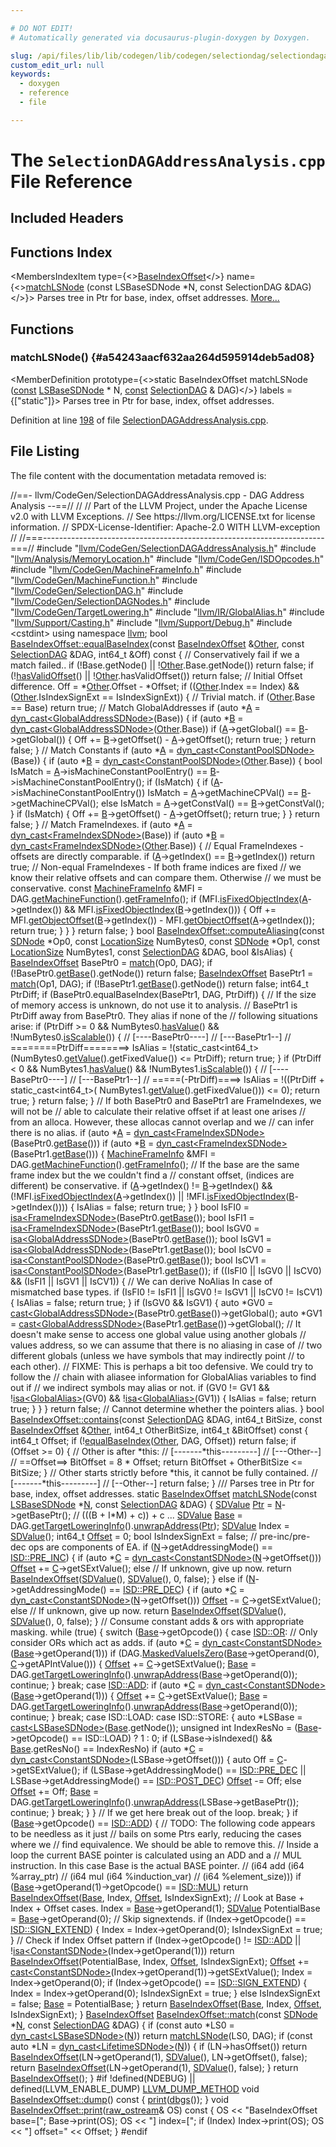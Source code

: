 ```yaml
---

# DO NOT EDIT!
# Automatically generated via docusaurus-plugin-doxygen by Doxygen.

slug: /api/files/lib/lib/codegen/lib/codegen/selectiondag/selectiondagaddressanalysis-cpp
custom_edit_url: null
keywords:
  - doxygen
  - reference
  - file

---
```





# The `SelectionDAGAddressAnalysis.cpp` File Reference

<DoxygenPage pluginConfig={pluginConfig}>



## Included Headers

<IncludesList>
<IncludesListItem
  filePath="llvm/CodeGen/SelectionDAGAddressAnalysis.h"
  permalink="/docs/api/files/include/include/llvm/include/llvm/codegen/selectiondagaddressanalysis-h"
  isLocal="true" />
<IncludesListItem
  filePath="llvm/Analysis/MemoryLocation.h"
  permalink="/docs/api/files/include/include/llvm/include/llvm/analysis/memorylocation-h"
  isLocal="true" />
<IncludesListItem
  filePath="llvm/CodeGen/ISDOpcodes.h"
  permalink="/docs/api/files/include/include/llvm/include/llvm/codegen/isdopcodes-h"
  isLocal="true" />
<IncludesListItem
  filePath="llvm/CodeGen/MachineFrameInfo.h"
  permalink="/docs/api/files/include/include/llvm/include/llvm/codegen/machineframeinfo-h"
  isLocal="true" />
<IncludesListItem
  filePath="llvm/CodeGen/MachineFunction.h"
  permalink="/docs/api/files/include/include/llvm/include/llvm/codegen/machinefunction-h"
  isLocal="true" />
<IncludesListItem
  filePath="llvm/CodeGen/SelectionDAG.h"
  permalink="/docs/api/files/include/include/llvm/include/llvm/codegen/selectiondag-h"
  isLocal="true" />
<IncludesListItem
  filePath="llvm/CodeGen/SelectionDAGNodes.h"
  permalink="/docs/api/files/include/include/llvm/include/llvm/codegen/selectiondagnodes-h"
  isLocal="true" />
<IncludesListItem
  filePath="llvm/CodeGen/TargetLowering.h"
  permalink="/docs/api/files/include/include/llvm/include/llvm/codegen/targetlowering-h"
  isLocal="true" />
<IncludesListItem
  filePath="llvm/IR/GlobalAlias.h"
  permalink="/docs/api/files/include/include/llvm/include/llvm/ir/globalalias-h"
  isLocal="true" />
<IncludesListItem
  filePath="llvm/Support/Casting.h"
  permalink="/docs/api/files/include/include/llvm/include/llvm/support/casting-h"
  isLocal="true" />
<IncludesListItem
  filePath="llvm/Support/Debug.h"
  permalink="/docs/api/files/include/include/llvm/include/llvm/support/debug-h"
  isLocal="true" />
<IncludesListItem
  filePath="cstdint"
  permalink=""
  isLocal="false" />
</IncludesList>

## Functions Index

<MembersIndex>

<MembersIndexItem
  type={<><a href="/docs/api/classes/llvm/giseladdressing/baseindexoffset">BaseIndexOffset</a></>}
  name={<><a href="#a54243aacf632aa264d595914deb5ad08">matchLSNode</a> (const LSBaseSDNode &#42;N, const SelectionDAG &amp;DAG)</>}>
Parses tree in Ptr for base, index, offset addresses. <a href="#a54243aacf632aa264d595914deb5ad08">More...</a>
</MembersIndexItem>

</MembersIndex>


<SectionDefinition>

## Functions

### matchLSNode() {#a54243aacf632aa264d595914deb5ad08}

<MemberDefinition
  prototype={<>static BaseIndexOffset matchLSNode (<a href="/docs/api/files/lib/lib/target/lib/target/aarch64/aarch64promoteconstant-cpp/#a90f8350fecae261c25be85d38b451bff">const</a> <a href="/docs/api/classes/llvm/lsbasesdnode">LSBaseSDNode</a> &#42; N, <a href="/docs/api/files/lib/lib/target/lib/target/aarch64/aarch64promoteconstant-cpp/#a90f8350fecae261c25be85d38b451bff">const</a> <a href="/docs/api/classes/llvm/selectiondag">SelectionDAG</a> &amp; DAG)</>}
  labels = {["static"]}>
Parses tree in Ptr for base, index, offset addresses.

Definition at line <a href="#l00198">198</a> of file <a href="/docs/api/files/lib/lib/codegen/lib/codegen/selectiondag/selectiondagaddressanalysis-cpp">SelectionDAGAddressAnalysis.cpp</a>.
</MemberDefinition>

</SectionDefinition>

## File Listing

The file content with the documentation metadata removed is:

<ProgramListing>

<Link id="l00001" /><CodeLine lineNumber="1"><Highlight kind="comment">//==- llvm/CodeGen/SelectionDAGAddressAnalysis.cpp - DAG Address Analysis --==//</Highlight><Highlight kind="normal"></Highlight></CodeLine>
<Link id="l00002" /><CodeLine lineNumber="2"><Highlight kind="normal"></Highlight><Highlight kind="comment">//</Highlight><Highlight kind="normal"></Highlight></CodeLine>
<Link id="l00003" /><CodeLine lineNumber="3"><Highlight kind="normal"></Highlight><Highlight kind="comment">// Part of the LLVM Project, under the Apache License v2.0 with LLVM Exceptions.</Highlight><Highlight kind="normal"></Highlight></CodeLine>
<Link id="l00004" /><CodeLine lineNumber="4"><Highlight kind="normal"></Highlight><Highlight kind="comment">// See https://llvm.org/LICENSE.txt for license information.</Highlight><Highlight kind="normal"></Highlight></CodeLine>
<Link id="l00005" /><CodeLine lineNumber="5"><Highlight kind="normal"></Highlight><Highlight kind="comment">// SPDX-License-Identifier: Apache-2.0 WITH LLVM-exception</Highlight><Highlight kind="normal"></Highlight></CodeLine>
<Link id="l00006" /><CodeLine lineNumber="6"><Highlight kind="normal"></Highlight><Highlight kind="comment">//</Highlight><Highlight kind="normal"></Highlight></CodeLine>
<Link id="l00007" /><CodeLine lineNumber="7"><Highlight kind="normal"></Highlight><Highlight kind="comment">//===----------------------------------------------------------------------===//</Highlight><Highlight kind="normal"></Highlight></CodeLine>
<Link id="l00008" /><CodeLine lineNumber="8"><Highlight kind="normal"></Highlight></CodeLine>
<Link id="l00009" /><CodeLine lineNumber="9"><Highlight kind="normal"></Highlight><Highlight kind="preprocessor">#include &quot;<a href="/docs/api/files/include/include/llvm/include/llvm/codegen/selectiondagaddressanalysis-h">llvm/CodeGen/SelectionDAGAddressAnalysis.h</a>&quot;</Highlight><Highlight kind="normal"></Highlight></CodeLine>
<Link id="l00010" /><CodeLine lineNumber="10"><Highlight kind="normal"></Highlight><Highlight kind="preprocessor">#include &quot;<a href="/docs/api/files/include/include/llvm/include/llvm/analysis/memorylocation-h">llvm/Analysis/MemoryLocation.h</a>&quot;</Highlight><Highlight kind="normal"></Highlight></CodeLine>
<Link id="l00011" /><CodeLine lineNumber="11"><Highlight kind="normal"></Highlight><Highlight kind="preprocessor">#include &quot;<a href="/docs/api/files/include/include/llvm/include/llvm/codegen/isdopcodes-h">llvm/CodeGen/ISDOpcodes.h</a>&quot;</Highlight><Highlight kind="normal"></Highlight></CodeLine>
<Link id="l00012" /><CodeLine lineNumber="12"><Highlight kind="normal"></Highlight><Highlight kind="preprocessor">#include &quot;<a href="/docs/api/files/include/include/llvm/include/llvm/codegen/machineframeinfo-h">llvm/CodeGen/MachineFrameInfo.h</a>&quot;</Highlight><Highlight kind="normal"></Highlight></CodeLine>
<Link id="l00013" /><CodeLine lineNumber="13"><Highlight kind="normal"></Highlight><Highlight kind="preprocessor">#include &quot;<a href="/docs/api/files/include/include/llvm/include/llvm/codegen/machinefunction-h">llvm/CodeGen/MachineFunction.h</a>&quot;</Highlight><Highlight kind="normal"></Highlight></CodeLine>
<Link id="l00014" /><CodeLine lineNumber="14"><Highlight kind="normal"></Highlight><Highlight kind="preprocessor">#include &quot;<a href="/docs/api/files/include/include/llvm/include/llvm/codegen/selectiondag-h">llvm/CodeGen/SelectionDAG.h</a>&quot;</Highlight><Highlight kind="normal"></Highlight></CodeLine>
<Link id="l00015" /><CodeLine lineNumber="15"><Highlight kind="normal"></Highlight><Highlight kind="preprocessor">#include &quot;<a href="/docs/api/files/include/include/llvm/include/llvm/codegen/selectiondagnodes-h">llvm/CodeGen/SelectionDAGNodes.h</a>&quot;</Highlight><Highlight kind="normal"></Highlight></CodeLine>
<Link id="l00016" /><CodeLine lineNumber="16"><Highlight kind="normal"></Highlight><Highlight kind="preprocessor">#include &quot;<a href="/docs/api/files/include/include/llvm/include/llvm/codegen/targetlowering-h">llvm/CodeGen/TargetLowering.h</a>&quot;</Highlight><Highlight kind="normal"></Highlight></CodeLine>
<Link id="l00017" /><CodeLine lineNumber="17"><Highlight kind="normal"></Highlight><Highlight kind="preprocessor">#include &quot;<a href="/docs/api/files/include/include/llvm/include/llvm/ir/globalalias-h">llvm/IR/GlobalAlias.h</a>&quot;</Highlight><Highlight kind="normal"></Highlight></CodeLine>
<Link id="l00018" /><CodeLine lineNumber="18"><Highlight kind="normal"></Highlight><Highlight kind="preprocessor">#include &quot;<a href="/docs/api/files/include/include/llvm/include/llvm/support/casting-h">llvm/Support/Casting.h</a>&quot;</Highlight><Highlight kind="normal"></Highlight></CodeLine>
<Link id="l00019" /><CodeLine lineNumber="19"><Highlight kind="normal"></Highlight><Highlight kind="preprocessor">#include &quot;<a href="/docs/api/files/include/include/llvm/include/llvm/support/debug-h">llvm/Support/Debug.h</a>&quot;</Highlight><Highlight kind="normal"></Highlight></CodeLine>
<Link id="l00020" /><CodeLine lineNumber="20"><Highlight kind="normal"></Highlight><Highlight kind="preprocessor">#include &lt;cstdint&gt;</Highlight><Highlight kind="normal"></Highlight></CodeLine>
<Link id="l00021" /><CodeLine lineNumber="21"><Highlight kind="normal"></Highlight></CodeLine>
<Link id="l00022" /><CodeLine lineNumber="22"><Highlight kind="normal"></Highlight><Highlight kind="keyword">using namespace </Highlight><Highlight kind="normal"><a href="/docs/api/namespaces/llvm">llvm</a>;</Highlight></CodeLine>
<Link id="l00023" /><CodeLine lineNumber="23"><Highlight kind="normal"></Highlight></CodeLine>
<Link id="l00024" /><CodeLine lineNumber="24" lineLink="/docs/api/classes/llvm/baseindexoffset/#aef9ef68102c424ca44367d30b16ac65e"><Highlight kind="normal"></Highlight><Highlight kind="keywordtype">bool</Highlight><Highlight kind="normal"> <a href="/docs/api/classes/llvm/baseindexoffset/#aef9ef68102c424ca44367d30b16ac65e">BaseIndexOffset::equalBaseIndex</a>(</Highlight><Highlight kind="keyword">const</Highlight><Highlight kind="normal"> <a href="/docs/api/classes/llvm/baseindexoffset/#a374faeeff146333ad33a11b1e6b2e1dc">BaseIndexOffset</a> &amp;<a href="/docs/api/namespaces/llvm/#a9eb4f5b98b70ee4fab9614ed58282c1fa6311ae17c1ee52b36e68aaf4ad066387">Other</a>,</Highlight></CodeLine>
<Link id="l00025" /><CodeLine lineNumber="25"><Highlight kind="normal">                                     </Highlight><Highlight kind="keyword">const</Highlight><Highlight kind="normal"> <a href="/docs/api/classes/llvm/selectiondag">SelectionDAG</a> &amp;DAG,</Highlight></CodeLine>
<Link id="l00026" /><CodeLine lineNumber="26"><Highlight kind="normal">                                     int64&#95;t &amp;Off)</Highlight><Highlight kind="keyword"> const </Highlight><Highlight kind="normal">&#123;</Highlight></CodeLine>
<Link id="l00027" /><CodeLine lineNumber="27"><Highlight kind="normal">  </Highlight><Highlight kind="comment">// Conservatively fail if we a match failed..</Highlight><Highlight kind="normal"></Highlight></CodeLine>
<Link id="l00028" /><CodeLine lineNumber="28"><Highlight kind="normal">  </Highlight><Highlight kind="keywordflow">if</Highlight><Highlight kind="normal"> (!Base.getNode() || !<a href="/docs/api/namespaces/llvm/#a9eb4f5b98b70ee4fab9614ed58282c1fa6311ae17c1ee52b36e68aaf4ad066387">Other</a>.Base.getNode())</Highlight></CodeLine>
<Link id="l00029" /><CodeLine lineNumber="29"><Highlight kind="normal">    </Highlight><Highlight kind="keywordflow">return</Highlight><Highlight kind="normal"> </Highlight><Highlight kind="keyword">false</Highlight><Highlight kind="normal">;</Highlight></CodeLine>
<Link id="l00030" /><CodeLine lineNumber="30"><Highlight kind="normal">  </Highlight><Highlight kind="keywordflow">if</Highlight><Highlight kind="normal"> (!<a href="/docs/api/classes/llvm/giseladdressing/baseindexoffset/#a6c7f38bee5f76ce7c8fb90a7d6659d59">hasValidOffset</a>() || !<a href="/docs/api/namespaces/llvm/#a9eb4f5b98b70ee4fab9614ed58282c1fa6311ae17c1ee52b36e68aaf4ad066387">Other</a>.hasValidOffset())</Highlight></CodeLine>
<Link id="l00031" /><CodeLine lineNumber="31"><Highlight kind="normal">    </Highlight><Highlight kind="keywordflow">return</Highlight><Highlight kind="normal"> </Highlight><Highlight kind="keyword">false</Highlight><Highlight kind="normal">;</Highlight></CodeLine>
<Link id="l00032" /><CodeLine lineNumber="32"><Highlight kind="normal">  </Highlight><Highlight kind="comment">// Initial Offset difference.</Highlight><Highlight kind="normal"></Highlight></CodeLine>
<Link id="l00033" /><CodeLine lineNumber="33"><Highlight kind="normal">  Off = &#42;<a href="/docs/api/namespaces/llvm/#a9eb4f5b98b70ee4fab9614ed58282c1fa6311ae17c1ee52b36e68aaf4ad066387">Other</a>.Offset - &#42;Offset;</Highlight></CodeLine>
<Link id="l00034" /><CodeLine lineNumber="34"><Highlight kind="normal"></Highlight></CodeLine>
<Link id="l00035" /><CodeLine lineNumber="35"><Highlight kind="normal">  </Highlight><Highlight kind="keywordflow">if</Highlight><Highlight kind="normal"> ((<a href="/docs/api/namespaces/llvm/#a9eb4f5b98b70ee4fab9614ed58282c1fa6311ae17c1ee52b36e68aaf4ad066387">Other</a>.Index == Index) &amp;&amp; (<a href="/docs/api/namespaces/llvm/#a9eb4f5b98b70ee4fab9614ed58282c1fa6311ae17c1ee52b36e68aaf4ad066387">Other</a>.IsIndexSignExt == IsIndexSignExt)) &#123;</Highlight></CodeLine>
<Link id="l00036" /><CodeLine lineNumber="36"><Highlight kind="normal">    </Highlight><Highlight kind="comment">// Trivial match.</Highlight><Highlight kind="normal"></Highlight></CodeLine>
<Link id="l00037" /><CodeLine lineNumber="37"><Highlight kind="normal">    </Highlight><Highlight kind="keywordflow">if</Highlight><Highlight kind="normal"> (<a href="/docs/api/namespaces/llvm/#a9eb4f5b98b70ee4fab9614ed58282c1fa6311ae17c1ee52b36e68aaf4ad066387">Other</a>.Base == Base)</Highlight></CodeLine>
<Link id="l00038" /><CodeLine lineNumber="38"><Highlight kind="normal">      </Highlight><Highlight kind="keywordflow">return</Highlight><Highlight kind="normal"> </Highlight><Highlight kind="keyword">true</Highlight><Highlight kind="normal">;</Highlight></CodeLine>
<Link id="l00039" /><CodeLine lineNumber="39"><Highlight kind="normal"></Highlight></CodeLine>
<Link id="l00040" /><CodeLine lineNumber="40"><Highlight kind="normal">    </Highlight><Highlight kind="comment">// Match GlobalAddresses</Highlight><Highlight kind="normal"></Highlight></CodeLine>
<Link id="l00041" /><CodeLine lineNumber="41"><Highlight kind="normal">    </Highlight><Highlight kind="keywordflow">if</Highlight><Highlight kind="normal"> (</Highlight><Highlight kind="keyword">auto</Highlight><Highlight kind="normal"> &#42;<a href="/docs/api/files/lib/lib/ir/builtingcs-cpp/#a2e38c85003a042421cde1647632d0b72">A</a> = <a href="/docs/api/namespaces/llvm/#a22eeee01734061ac1b31ccd994c49eef">dyn&#95;cast&lt;GlobalAddressSDNode&gt;</a>(Base)) &#123;</Highlight></CodeLine>
<Link id="l00042" /><CodeLine lineNumber="42"><Highlight kind="normal">      </Highlight><Highlight kind="keywordflow">if</Highlight><Highlight kind="normal"> (</Highlight><Highlight kind="keyword">auto</Highlight><Highlight kind="normal"> &#42;<a href="/docs/api/files/lib/lib/ir/builtingcs-cpp/#ae76959fe811ba090de4cba69ac00f1da">B</a> = <a href="/docs/api/namespaces/llvm/#a22eeee01734061ac1b31ccd994c49eef">dyn&#95;cast&lt;GlobalAddressSDNode&gt;</a>(<a href="/docs/api/namespaces/llvm/#a9eb4f5b98b70ee4fab9614ed58282c1fa6311ae17c1ee52b36e68aaf4ad066387">Other</a>.Base))</Highlight></CodeLine>
<Link id="l00043" /><CodeLine lineNumber="43"><Highlight kind="normal">        </Highlight><Highlight kind="keywordflow">if</Highlight><Highlight kind="normal"> (<a href="/docs/api/files/lib/lib/ir/builtingcs-cpp/#a2e38c85003a042421cde1647632d0b72">A</a>-&gt;getGlobal() == <a href="/docs/api/files/lib/lib/ir/builtingcs-cpp/#ae76959fe811ba090de4cba69ac00f1da">B</a>-&gt;getGlobal()) &#123;</Highlight></CodeLine>
<Link id="l00044" /><CodeLine lineNumber="44"><Highlight kind="normal">          Off += <a href="/docs/api/files/lib/lib/ir/builtingcs-cpp/#ae76959fe811ba090de4cba69ac00f1da">B</a>-&gt;getOffset() - <a href="/docs/api/files/lib/lib/ir/builtingcs-cpp/#a2e38c85003a042421cde1647632d0b72">A</a>-&gt;getOffset();</Highlight></CodeLine>
<Link id="l00045" /><CodeLine lineNumber="45"><Highlight kind="normal">          </Highlight><Highlight kind="keywordflow">return</Highlight><Highlight kind="normal"> </Highlight><Highlight kind="keyword">true</Highlight><Highlight kind="normal">;</Highlight></CodeLine>
<Link id="l00046" /><CodeLine lineNumber="46"><Highlight kind="normal">        &#125;</Highlight></CodeLine>
<Link id="l00047" /><CodeLine lineNumber="47"><Highlight kind="normal"></Highlight></CodeLine>
<Link id="l00048" /><CodeLine lineNumber="48"><Highlight kind="normal">      </Highlight><Highlight kind="keywordflow">return</Highlight><Highlight kind="normal"> </Highlight><Highlight kind="keyword">false</Highlight><Highlight kind="normal">;</Highlight></CodeLine>
<Link id="l00049" /><CodeLine lineNumber="49"><Highlight kind="normal">    &#125;</Highlight></CodeLine>
<Link id="l00050" /><CodeLine lineNumber="50"><Highlight kind="normal"></Highlight></CodeLine>
<Link id="l00051" /><CodeLine lineNumber="51"><Highlight kind="normal">    </Highlight><Highlight kind="comment">// Match Constants</Highlight><Highlight kind="normal"></Highlight></CodeLine>
<Link id="l00052" /><CodeLine lineNumber="52"><Highlight kind="normal">    </Highlight><Highlight kind="keywordflow">if</Highlight><Highlight kind="normal"> (</Highlight><Highlight kind="keyword">auto</Highlight><Highlight kind="normal"> &#42;<a href="/docs/api/files/lib/lib/ir/builtingcs-cpp/#a2e38c85003a042421cde1647632d0b72">A</a> = <a href="/docs/api/namespaces/llvm/#a22eeee01734061ac1b31ccd994c49eef">dyn&#95;cast&lt;ConstantPoolSDNode&gt;</a>(Base)) &#123;</Highlight></CodeLine>
<Link id="l00053" /><CodeLine lineNumber="53"><Highlight kind="normal">      </Highlight><Highlight kind="keywordflow">if</Highlight><Highlight kind="normal"> (</Highlight><Highlight kind="keyword">auto</Highlight><Highlight kind="normal"> &#42;<a href="/docs/api/files/lib/lib/ir/builtingcs-cpp/#ae76959fe811ba090de4cba69ac00f1da">B</a> = <a href="/docs/api/namespaces/llvm/#a22eeee01734061ac1b31ccd994c49eef">dyn&#95;cast&lt;ConstantPoolSDNode&gt;</a>(<a href="/docs/api/namespaces/llvm/#a9eb4f5b98b70ee4fab9614ed58282c1fa6311ae17c1ee52b36e68aaf4ad066387">Other</a>.Base)) &#123;</Highlight></CodeLine>
<Link id="l00054" /><CodeLine lineNumber="54"><Highlight kind="normal">        </Highlight><Highlight kind="keywordtype">bool</Highlight><Highlight kind="normal"> IsMatch =</Highlight></CodeLine>
<Link id="l00055" /><CodeLine lineNumber="55"><Highlight kind="normal">            <a href="/docs/api/files/lib/lib/ir/builtingcs-cpp/#a2e38c85003a042421cde1647632d0b72">A</a>-&gt;isMachineConstantPoolEntry() == <a href="/docs/api/files/lib/lib/ir/builtingcs-cpp/#ae76959fe811ba090de4cba69ac00f1da">B</a>-&gt;isMachineConstantPoolEntry();</Highlight></CodeLine>
<Link id="l00056" /><CodeLine lineNumber="56"><Highlight kind="normal">        </Highlight><Highlight kind="keywordflow">if</Highlight><Highlight kind="normal"> (IsMatch) &#123;</Highlight></CodeLine>
<Link id="l00057" /><CodeLine lineNumber="57"><Highlight kind="normal">          </Highlight><Highlight kind="keywordflow">if</Highlight><Highlight kind="normal"> (<a href="/docs/api/files/lib/lib/ir/builtingcs-cpp/#a2e38c85003a042421cde1647632d0b72">A</a>-&gt;isMachineConstantPoolEntry())</Highlight></CodeLine>
<Link id="l00058" /><CodeLine lineNumber="58"><Highlight kind="normal">            IsMatch = <a href="/docs/api/files/lib/lib/ir/builtingcs-cpp/#a2e38c85003a042421cde1647632d0b72">A</a>-&gt;getMachineCPVal() == <a href="/docs/api/files/lib/lib/ir/builtingcs-cpp/#ae76959fe811ba090de4cba69ac00f1da">B</a>-&gt;getMachineCPVal();</Highlight></CodeLine>
<Link id="l00059" /><CodeLine lineNumber="59"><Highlight kind="normal">          </Highlight><Highlight kind="keywordflow">else</Highlight><Highlight kind="normal"></Highlight></CodeLine>
<Link id="l00060" /><CodeLine lineNumber="60"><Highlight kind="normal">            IsMatch = <a href="/docs/api/files/lib/lib/ir/builtingcs-cpp/#a2e38c85003a042421cde1647632d0b72">A</a>-&gt;getConstVal() == <a href="/docs/api/files/lib/lib/ir/builtingcs-cpp/#ae76959fe811ba090de4cba69ac00f1da">B</a>-&gt;getConstVal();</Highlight></CodeLine>
<Link id="l00061" /><CodeLine lineNumber="61"><Highlight kind="normal">        &#125;</Highlight></CodeLine>
<Link id="l00062" /><CodeLine lineNumber="62"><Highlight kind="normal">        </Highlight><Highlight kind="keywordflow">if</Highlight><Highlight kind="normal"> (IsMatch) &#123;</Highlight></CodeLine>
<Link id="l00063" /><CodeLine lineNumber="63"><Highlight kind="normal">          Off += <a href="/docs/api/files/lib/lib/ir/builtingcs-cpp/#ae76959fe811ba090de4cba69ac00f1da">B</a>-&gt;getOffset() - <a href="/docs/api/files/lib/lib/ir/builtingcs-cpp/#a2e38c85003a042421cde1647632d0b72">A</a>-&gt;getOffset();</Highlight></CodeLine>
<Link id="l00064" /><CodeLine lineNumber="64"><Highlight kind="normal">          </Highlight><Highlight kind="keywordflow">return</Highlight><Highlight kind="normal"> </Highlight><Highlight kind="keyword">true</Highlight><Highlight kind="normal">;</Highlight></CodeLine>
<Link id="l00065" /><CodeLine lineNumber="65"><Highlight kind="normal">        &#125;</Highlight></CodeLine>
<Link id="l00066" /><CodeLine lineNumber="66"><Highlight kind="normal">      &#125;</Highlight></CodeLine>
<Link id="l00067" /><CodeLine lineNumber="67"><Highlight kind="normal"></Highlight></CodeLine>
<Link id="l00068" /><CodeLine lineNumber="68"><Highlight kind="normal">      </Highlight><Highlight kind="keywordflow">return</Highlight><Highlight kind="normal"> </Highlight><Highlight kind="keyword">false</Highlight><Highlight kind="normal">;</Highlight></CodeLine>
<Link id="l00069" /><CodeLine lineNumber="69"><Highlight kind="normal">    &#125;</Highlight></CodeLine>
<Link id="l00070" /><CodeLine lineNumber="70"><Highlight kind="normal"></Highlight></CodeLine>
<Link id="l00071" /><CodeLine lineNumber="71"><Highlight kind="normal">    </Highlight><Highlight kind="comment">// Match FrameIndexes.</Highlight><Highlight kind="normal"></Highlight></CodeLine>
<Link id="l00072" /><CodeLine lineNumber="72"><Highlight kind="normal">    </Highlight><Highlight kind="keywordflow">if</Highlight><Highlight kind="normal"> (</Highlight><Highlight kind="keyword">auto</Highlight><Highlight kind="normal"> &#42;<a href="/docs/api/files/lib/lib/ir/builtingcs-cpp/#a2e38c85003a042421cde1647632d0b72">A</a> = <a href="/docs/api/namespaces/llvm/#a22eeee01734061ac1b31ccd994c49eef">dyn&#95;cast&lt;FrameIndexSDNode&gt;</a>(Base))</Highlight></CodeLine>
<Link id="l00073" /><CodeLine lineNumber="73"><Highlight kind="normal">      </Highlight><Highlight kind="keywordflow">if</Highlight><Highlight kind="normal"> (</Highlight><Highlight kind="keyword">auto</Highlight><Highlight kind="normal"> &#42;<a href="/docs/api/files/lib/lib/ir/builtingcs-cpp/#ae76959fe811ba090de4cba69ac00f1da">B</a> = <a href="/docs/api/namespaces/llvm/#a22eeee01734061ac1b31ccd994c49eef">dyn&#95;cast&lt;FrameIndexSDNode&gt;</a>(<a href="/docs/api/namespaces/llvm/#a9eb4f5b98b70ee4fab9614ed58282c1fa6311ae17c1ee52b36e68aaf4ad066387">Other</a>.Base)) &#123;</Highlight></CodeLine>
<Link id="l00074" /><CodeLine lineNumber="74"><Highlight kind="normal">        </Highlight><Highlight kind="comment">// Equal FrameIndexes - offsets are directly comparable.</Highlight><Highlight kind="normal"></Highlight></CodeLine>
<Link id="l00075" /><CodeLine lineNumber="75"><Highlight kind="normal">        </Highlight><Highlight kind="keywordflow">if</Highlight><Highlight kind="normal"> (<a href="/docs/api/files/lib/lib/ir/builtingcs-cpp/#a2e38c85003a042421cde1647632d0b72">A</a>-&gt;getIndex() == <a href="/docs/api/files/lib/lib/ir/builtingcs-cpp/#ae76959fe811ba090de4cba69ac00f1da">B</a>-&gt;getIndex())</Highlight></CodeLine>
<Link id="l00076" /><CodeLine lineNumber="76"><Highlight kind="normal">          </Highlight><Highlight kind="keywordflow">return</Highlight><Highlight kind="normal"> </Highlight><Highlight kind="keyword">true</Highlight><Highlight kind="normal">;</Highlight></CodeLine>
<Link id="l00077" /><CodeLine lineNumber="77"><Highlight kind="normal">        </Highlight><Highlight kind="comment">// Non-equal FrameIndexes - If both frame indices are fixed</Highlight><Highlight kind="normal"></Highlight></CodeLine>
<Link id="l00078" /><CodeLine lineNumber="78"><Highlight kind="normal">        </Highlight><Highlight kind="comment">// we know their relative offsets and can compare them. Otherwise</Highlight><Highlight kind="normal"></Highlight></CodeLine>
<Link id="l00079" /><CodeLine lineNumber="79"><Highlight kind="normal">        </Highlight><Highlight kind="comment">// we must be conservative.</Highlight><Highlight kind="normal"></Highlight></CodeLine>
<Link id="l00080" /><CodeLine lineNumber="80"><Highlight kind="normal">        </Highlight><Highlight kind="keyword">const</Highlight><Highlight kind="normal"> <a href="/docs/api/classes/llvm/machineframeinfo">MachineFrameInfo</a> &amp;MFI = DAG.<a href="/docs/api/classes/llvm/selectiondag/#ac64ec73b0617befef1fb2eae78d12b5f">getMachineFunction</a>().<a href="/docs/api/classes/llvm/machinefunction/#a54f334a9c8ca6d105eae383ae87e4524">getFrameInfo</a>();</Highlight></CodeLine>
<Link id="l00081" /><CodeLine lineNumber="81"><Highlight kind="normal">        </Highlight><Highlight kind="keywordflow">if</Highlight><Highlight kind="normal"> (MFI.<a href="/docs/api/classes/llvm/machineframeinfo/#ae6e7e975f7a4e5d535be32068a7c67df">isFixedObjectIndex</a>(<a href="/docs/api/files/lib/lib/ir/builtingcs-cpp/#a2e38c85003a042421cde1647632d0b72">A</a>-&gt;getIndex()) &amp;&amp;</Highlight></CodeLine>
<Link id="l00082" /><CodeLine lineNumber="82"><Highlight kind="normal">            MFI.<a href="/docs/api/classes/llvm/machineframeinfo/#ae6e7e975f7a4e5d535be32068a7c67df">isFixedObjectIndex</a>(<a href="/docs/api/files/lib/lib/ir/builtingcs-cpp/#ae76959fe811ba090de4cba69ac00f1da">B</a>-&gt;getIndex())) &#123;</Highlight></CodeLine>
<Link id="l00083" /><CodeLine lineNumber="83"><Highlight kind="normal">          Off += MFI.<a href="/docs/api/classes/llvm/machineframeinfo/#adf98860d7f42290f873c82a981eb0ea6">getObjectOffset</a>(<a href="/docs/api/files/lib/lib/ir/builtingcs-cpp/#ae76959fe811ba090de4cba69ac00f1da">B</a>-&gt;getIndex()) -</Highlight></CodeLine>
<Link id="l00084" /><CodeLine lineNumber="84"><Highlight kind="normal">                 MFI.<a href="/docs/api/classes/llvm/machineframeinfo/#adf98860d7f42290f873c82a981eb0ea6">getObjectOffset</a>(<a href="/docs/api/files/lib/lib/ir/builtingcs-cpp/#a2e38c85003a042421cde1647632d0b72">A</a>-&gt;getIndex());</Highlight></CodeLine>
<Link id="l00085" /><CodeLine lineNumber="85"><Highlight kind="normal">          </Highlight><Highlight kind="keywordflow">return</Highlight><Highlight kind="normal"> </Highlight><Highlight kind="keyword">true</Highlight><Highlight kind="normal">;</Highlight></CodeLine>
<Link id="l00086" /><CodeLine lineNumber="86"><Highlight kind="normal">        &#125;</Highlight></CodeLine>
<Link id="l00087" /><CodeLine lineNumber="87"><Highlight kind="normal">      &#125;</Highlight></CodeLine>
<Link id="l00088" /><CodeLine lineNumber="88"><Highlight kind="normal">  &#125;</Highlight></CodeLine>
<Link id="l00089" /><CodeLine lineNumber="89"><Highlight kind="normal"></Highlight></CodeLine>
<Link id="l00090" /><CodeLine lineNumber="90"><Highlight kind="normal">  </Highlight><Highlight kind="keywordflow">return</Highlight><Highlight kind="normal"> </Highlight><Highlight kind="keyword">false</Highlight><Highlight kind="normal">;</Highlight></CodeLine>
<Link id="l00091" /><CodeLine lineNumber="91"><Highlight kind="normal">&#125;</Highlight></CodeLine>
<Link id="l00092" /><CodeLine lineNumber="92"><Highlight kind="normal"></Highlight></CodeLine>
<Link id="l00093" /><CodeLine lineNumber="93" lineLink="/docs/api/classes/llvm/baseindexoffset/#abceb615c6b3c238ec35d098d6925bcea"><Highlight kind="normal"></Highlight><Highlight kind="keywordtype">bool</Highlight><Highlight kind="normal"> <a href="/docs/api/classes/llvm/baseindexoffset/#abceb615c6b3c238ec35d098d6925bcea">BaseIndexOffset::computeAliasing</a>(</Highlight><Highlight kind="keyword">const</Highlight><Highlight kind="normal"> <a href="/docs/api/classes/llvm/sdnode">SDNode</a> &#42;Op0,</Highlight></CodeLine>
<Link id="l00094" /><CodeLine lineNumber="94"><Highlight kind="normal">                                      </Highlight><Highlight kind="keyword">const</Highlight><Highlight kind="normal"> <a href="/docs/api/classes/llvm/locationsize">LocationSize</a> NumBytes0,</Highlight></CodeLine>
<Link id="l00095" /><CodeLine lineNumber="95"><Highlight kind="normal">                                      </Highlight><Highlight kind="keyword">const</Highlight><Highlight kind="normal"> <a href="/docs/api/classes/llvm/sdnode">SDNode</a> &#42;Op1,</Highlight></CodeLine>
<Link id="l00096" /><CodeLine lineNumber="96"><Highlight kind="normal">                                      </Highlight><Highlight kind="keyword">const</Highlight><Highlight kind="normal"> <a href="/docs/api/classes/llvm/locationsize">LocationSize</a> NumBytes1,</Highlight></CodeLine>
<Link id="l00097" /><CodeLine lineNumber="97"><Highlight kind="normal">                                      </Highlight><Highlight kind="keyword">const</Highlight><Highlight kind="normal"> <a href="/docs/api/classes/llvm/selectiondag">SelectionDAG</a> &amp;DAG, </Highlight><Highlight kind="keywordtype">bool</Highlight><Highlight kind="normal"> &amp;IsAlias) &#123;</Highlight></CodeLine>
<Link id="l00098" /><CodeLine lineNumber="98"><Highlight kind="normal">  <a href="/docs/api/classes/llvm/baseindexoffset/#a374faeeff146333ad33a11b1e6b2e1dc">BaseIndexOffset</a> BasePtr0 = <a href="/docs/api/namespaces/llvm/patternmatch/#a25d956d9e0beadd47ce4bc255dfa811d">match</a>(Op0, DAG);</Highlight></CodeLine>
<Link id="l00099" /><CodeLine lineNumber="99"><Highlight kind="normal">  </Highlight><Highlight kind="keywordflow">if</Highlight><Highlight kind="normal"> (!BasePtr0.<a href="/docs/api/classes/llvm/giseladdressing/baseindexoffset/#af61eff214606db73b6d5c03e9be2e750">getBase</a>().getNode())</Highlight></CodeLine>
<Link id="l00100" /><CodeLine lineNumber="100"><Highlight kind="normal">    </Highlight><Highlight kind="keywordflow">return</Highlight><Highlight kind="normal"> </Highlight><Highlight kind="keyword">false</Highlight><Highlight kind="normal">;</Highlight></CodeLine>
<Link id="l00101" /><CodeLine lineNumber="101"><Highlight kind="normal"></Highlight></CodeLine>
<Link id="l00102" /><CodeLine lineNumber="102"><Highlight kind="normal">  <a href="/docs/api/classes/llvm/baseindexoffset/#a374faeeff146333ad33a11b1e6b2e1dc">BaseIndexOffset</a> BasePtr1 = <a href="/docs/api/namespaces/llvm/patternmatch/#a25d956d9e0beadd47ce4bc255dfa811d">match</a>(Op1, DAG);</Highlight></CodeLine>
<Link id="l00103" /><CodeLine lineNumber="103"><Highlight kind="normal">  </Highlight><Highlight kind="keywordflow">if</Highlight><Highlight kind="normal"> (!BasePtr1.<a href="/docs/api/classes/llvm/giseladdressing/baseindexoffset/#af61eff214606db73b6d5c03e9be2e750">getBase</a>().getNode())</Highlight></CodeLine>
<Link id="l00104" /><CodeLine lineNumber="104"><Highlight kind="normal">    </Highlight><Highlight kind="keywordflow">return</Highlight><Highlight kind="normal"> </Highlight><Highlight kind="keyword">false</Highlight><Highlight kind="normal">;</Highlight></CodeLine>
<Link id="l00105" /><CodeLine lineNumber="105"><Highlight kind="normal"></Highlight></CodeLine>
<Link id="l00106" /><CodeLine lineNumber="106"><Highlight kind="normal">  int64&#95;t PtrDiff;</Highlight></CodeLine>
<Link id="l00107" /><CodeLine lineNumber="107"><Highlight kind="normal">  </Highlight><Highlight kind="keywordflow">if</Highlight><Highlight kind="normal"> (BasePtr0.equalBaseIndex(BasePtr1, DAG, PtrDiff)) &#123;</Highlight></CodeLine>
<Link id="l00108" /><CodeLine lineNumber="108"><Highlight kind="normal">    </Highlight><Highlight kind="comment">// If the size of memory access is unknown, do not use it to analysis.</Highlight><Highlight kind="normal"></Highlight></CodeLine>
<Link id="l00109" /><CodeLine lineNumber="109"><Highlight kind="normal">    </Highlight><Highlight kind="comment">// BasePtr1 is PtrDiff away from BasePtr0. They alias if none of the</Highlight><Highlight kind="normal"></Highlight></CodeLine>
<Link id="l00110" /><CodeLine lineNumber="110"><Highlight kind="normal">    </Highlight><Highlight kind="comment">// following situations arise:</Highlight><Highlight kind="normal"></Highlight></CodeLine>
<Link id="l00111" /><CodeLine lineNumber="111"><Highlight kind="normal">    </Highlight><Highlight kind="keywordflow">if</Highlight><Highlight kind="normal"> (PtrDiff &gt;= 0 &amp;&amp; NumBytes0.<a href="/docs/api/classes/llvm/locationsize/#a0b0401973fc9567440717a5d32a8eb8d">hasValue</a>() &amp;&amp; !NumBytes0.<a href="/docs/api/classes/llvm/locationsize/#a900ef826f2fe747a00dc0bdb6b8ede87">isScalable</a>()) &#123;</Highlight></CodeLine>
<Link id="l00112" /><CodeLine lineNumber="112"><Highlight kind="normal">      </Highlight><Highlight kind="comment">// &#91;----BasePtr0----&#93;</Highlight><Highlight kind="normal"></Highlight></CodeLine>
<Link id="l00113" /><CodeLine lineNumber="113"><Highlight kind="normal">      </Highlight><Highlight kind="comment">//                         &#91;---BasePtr1--&#93;</Highlight><Highlight kind="normal"></Highlight></CodeLine>
<Link id="l00114" /><CodeLine lineNumber="114"><Highlight kind="normal">      </Highlight><Highlight kind="comment">// ========PtrDiff========&gt;</Highlight><Highlight kind="normal"></Highlight></CodeLine>
<Link id="l00115" /><CodeLine lineNumber="115"><Highlight kind="normal">      IsAlias = !(</Highlight><Highlight kind="keyword">static&#95;cast&lt;</Highlight><Highlight kind="normal">int64&#95;t</Highlight><Highlight kind="keyword">&gt;</Highlight><Highlight kind="normal">(NumBytes0.<a href="/docs/api/classes/llvm/locationsize/#a935a116f6c8690449f4eddd56a99504b">getValue</a>().getFixedValue()) &lt;=</Highlight></CodeLine>
<Link id="l00116" /><CodeLine lineNumber="116"><Highlight kind="normal">                  PtrDiff);</Highlight></CodeLine>
<Link id="l00117" /><CodeLine lineNumber="117"><Highlight kind="normal">      </Highlight><Highlight kind="keywordflow">return</Highlight><Highlight kind="normal"> </Highlight><Highlight kind="keyword">true</Highlight><Highlight kind="normal">;</Highlight></CodeLine>
<Link id="l00118" /><CodeLine lineNumber="118"><Highlight kind="normal">    &#125;</Highlight></CodeLine>
<Link id="l00119" /><CodeLine lineNumber="119"><Highlight kind="normal">    </Highlight><Highlight kind="keywordflow">if</Highlight><Highlight kind="normal"> (PtrDiff &lt; 0 &amp;&amp; NumBytes1.<a href="/docs/api/classes/llvm/locationsize/#a0b0401973fc9567440717a5d32a8eb8d">hasValue</a>() &amp;&amp; !NumBytes1.<a href="/docs/api/classes/llvm/locationsize/#a900ef826f2fe747a00dc0bdb6b8ede87">isScalable</a>()) &#123;</Highlight></CodeLine>
<Link id="l00120" /><CodeLine lineNumber="120"><Highlight kind="normal">      </Highlight><Highlight kind="comment">//                     &#91;----BasePtr0----&#93;</Highlight><Highlight kind="normal"></Highlight></CodeLine>
<Link id="l00121" /><CodeLine lineNumber="121"><Highlight kind="normal">      </Highlight><Highlight kind="comment">// &#91;---BasePtr1--&#93;</Highlight><Highlight kind="normal"></Highlight></CodeLine>
<Link id="l00122" /><CodeLine lineNumber="122"><Highlight kind="normal">      </Highlight><Highlight kind="comment">// =====(-PtrDiff)====&gt;</Highlight><Highlight kind="normal"></Highlight></CodeLine>
<Link id="l00123" /><CodeLine lineNumber="123"><Highlight kind="normal">      IsAlias = !((PtrDiff + </Highlight><Highlight kind="keyword">static&#95;cast&lt;</Highlight><Highlight kind="normal">int64&#95;t</Highlight><Highlight kind="keyword">&gt;</Highlight><Highlight kind="normal">(</Highlight></CodeLine>
<Link id="l00124" /><CodeLine lineNumber="124"><Highlight kind="normal">                                 NumBytes1.<a href="/docs/api/classes/llvm/locationsize/#a935a116f6c8690449f4eddd56a99504b">getValue</a>().getFixedValue())) &lt;= 0);</Highlight></CodeLine>
<Link id="l00125" /><CodeLine lineNumber="125"><Highlight kind="normal">      </Highlight><Highlight kind="keywordflow">return</Highlight><Highlight kind="normal"> </Highlight><Highlight kind="keyword">true</Highlight><Highlight kind="normal">;</Highlight></CodeLine>
<Link id="l00126" /><CodeLine lineNumber="126"><Highlight kind="normal">    &#125;</Highlight></CodeLine>
<Link id="l00127" /><CodeLine lineNumber="127"><Highlight kind="normal">    </Highlight><Highlight kind="keywordflow">return</Highlight><Highlight kind="normal"> </Highlight><Highlight kind="keyword">false</Highlight><Highlight kind="normal">;</Highlight></CodeLine>
<Link id="l00128" /><CodeLine lineNumber="128"><Highlight kind="normal">  &#125;</Highlight></CodeLine>
<Link id="l00129" /><CodeLine lineNumber="129"><Highlight kind="normal">  </Highlight><Highlight kind="comment">// If both BasePtr0 and BasePtr1 are FrameIndexes, we will not be</Highlight><Highlight kind="normal"></Highlight></CodeLine>
<Link id="l00130" /><CodeLine lineNumber="130"><Highlight kind="normal">  </Highlight><Highlight kind="comment">// able to calculate their relative offset if at least one arises</Highlight><Highlight kind="normal"></Highlight></CodeLine>
<Link id="l00131" /><CodeLine lineNumber="131"><Highlight kind="normal">  </Highlight><Highlight kind="comment">// from an alloca. However, these allocas cannot overlap and we</Highlight><Highlight kind="normal"></Highlight></CodeLine>
<Link id="l00132" /><CodeLine lineNumber="132"><Highlight kind="normal">  </Highlight><Highlight kind="comment">// can infer there is no alias.</Highlight><Highlight kind="normal"></Highlight></CodeLine>
<Link id="l00133" /><CodeLine lineNumber="133"><Highlight kind="normal">  </Highlight><Highlight kind="keywordflow">if</Highlight><Highlight kind="normal"> (</Highlight><Highlight kind="keyword">auto</Highlight><Highlight kind="normal"> &#42;<a href="/docs/api/files/lib/lib/ir/builtingcs-cpp/#a2e38c85003a042421cde1647632d0b72">A</a> = <a href="/docs/api/namespaces/llvm/#a22eeee01734061ac1b31ccd994c49eef">dyn&#95;cast&lt;FrameIndexSDNode&gt;</a>(BasePtr0.<a href="/docs/api/classes/llvm/giseladdressing/baseindexoffset/#af61eff214606db73b6d5c03e9be2e750">getBase</a>()))</Highlight></CodeLine>
<Link id="l00134" /><CodeLine lineNumber="134"><Highlight kind="normal">    </Highlight><Highlight kind="keywordflow">if</Highlight><Highlight kind="normal"> (</Highlight><Highlight kind="keyword">auto</Highlight><Highlight kind="normal"> &#42;<a href="/docs/api/files/lib/lib/ir/builtingcs-cpp/#ae76959fe811ba090de4cba69ac00f1da">B</a> = <a href="/docs/api/namespaces/llvm/#a22eeee01734061ac1b31ccd994c49eef">dyn&#95;cast&lt;FrameIndexSDNode&gt;</a>(BasePtr1.<a href="/docs/api/classes/llvm/giseladdressing/baseindexoffset/#af61eff214606db73b6d5c03e9be2e750">getBase</a>())) &#123;</Highlight></CodeLine>
<Link id="l00135" /><CodeLine lineNumber="135"><Highlight kind="normal">      <a href="/docs/api/classes/llvm/machineframeinfo">MachineFrameInfo</a> &amp;MFI = DAG.<a href="/docs/api/classes/llvm/selectiondag/#ac64ec73b0617befef1fb2eae78d12b5f">getMachineFunction</a>().<a href="/docs/api/classes/llvm/machinefunction/#a54f334a9c8ca6d105eae383ae87e4524">getFrameInfo</a>();</Highlight></CodeLine>
<Link id="l00136" /><CodeLine lineNumber="136"><Highlight kind="normal">      </Highlight><Highlight kind="comment">// If the base are the same frame index but the we couldn&#39;t find a</Highlight><Highlight kind="normal"></Highlight></CodeLine>
<Link id="l00137" /><CodeLine lineNumber="137"><Highlight kind="normal">      </Highlight><Highlight kind="comment">// constant offset, (indices are different) be conservative.</Highlight><Highlight kind="normal"></Highlight></CodeLine>
<Link id="l00138" /><CodeLine lineNumber="138"><Highlight kind="normal">      </Highlight><Highlight kind="keywordflow">if</Highlight><Highlight kind="normal"> (<a href="/docs/api/files/lib/lib/ir/builtingcs-cpp/#a2e38c85003a042421cde1647632d0b72">A</a>-&gt;getIndex() != <a href="/docs/api/files/lib/lib/ir/builtingcs-cpp/#ae76959fe811ba090de4cba69ac00f1da">B</a>-&gt;getIndex() &amp;&amp; (!MFI.<a href="/docs/api/classes/llvm/machineframeinfo/#ae6e7e975f7a4e5d535be32068a7c67df">isFixedObjectIndex</a>(<a href="/docs/api/files/lib/lib/ir/builtingcs-cpp/#a2e38c85003a042421cde1647632d0b72">A</a>-&gt;getIndex()) ||</Highlight></CodeLine>
<Link id="l00139" /><CodeLine lineNumber="139"><Highlight kind="normal">                     !MFI.<a href="/docs/api/classes/llvm/machineframeinfo/#ae6e7e975f7a4e5d535be32068a7c67df">isFixedObjectIndex</a>(<a href="/docs/api/files/lib/lib/ir/builtingcs-cpp/#ae76959fe811ba090de4cba69ac00f1da">B</a>-&gt;getIndex()))) &#123;</Highlight></CodeLine>
<Link id="l00140" /><CodeLine lineNumber="140"><Highlight kind="normal">        IsAlias = </Highlight><Highlight kind="keyword">false</Highlight><Highlight kind="normal">;</Highlight></CodeLine>
<Link id="l00141" /><CodeLine lineNumber="141"><Highlight kind="normal">        </Highlight><Highlight kind="keywordflow">return</Highlight><Highlight kind="normal"> </Highlight><Highlight kind="keyword">true</Highlight><Highlight kind="normal">;</Highlight></CodeLine>
<Link id="l00142" /><CodeLine lineNumber="142"><Highlight kind="normal">      &#125;</Highlight></CodeLine>
<Link id="l00143" /><CodeLine lineNumber="143"><Highlight kind="normal">    &#125;</Highlight></CodeLine>
<Link id="l00144" /><CodeLine lineNumber="144"><Highlight kind="normal"></Highlight></CodeLine>
<Link id="l00145" /><CodeLine lineNumber="145"><Highlight kind="normal">  </Highlight><Highlight kind="keywordtype">bool</Highlight><Highlight kind="normal"> IsFI0 = <a href="/docs/api/namespaces/llvm/#a92ca992e52dddc420f4b069cae06dfbe">isa&lt;FrameIndexSDNode&gt;</a>(BasePtr0.<a href="/docs/api/classes/llvm/giseladdressing/baseindexoffset/#af61eff214606db73b6d5c03e9be2e750">getBase</a>());</Highlight></CodeLine>
<Link id="l00146" /><CodeLine lineNumber="146"><Highlight kind="normal">  </Highlight><Highlight kind="keywordtype">bool</Highlight><Highlight kind="normal"> IsFI1 = <a href="/docs/api/namespaces/llvm/#a92ca992e52dddc420f4b069cae06dfbe">isa&lt;FrameIndexSDNode&gt;</a>(BasePtr1.<a href="/docs/api/classes/llvm/giseladdressing/baseindexoffset/#af61eff214606db73b6d5c03e9be2e750">getBase</a>());</Highlight></CodeLine>
<Link id="l00147" /><CodeLine lineNumber="147"><Highlight kind="normal">  </Highlight><Highlight kind="keywordtype">bool</Highlight><Highlight kind="normal"> IsGV0 = <a href="/docs/api/namespaces/llvm/#a92ca992e52dddc420f4b069cae06dfbe">isa&lt;GlobalAddressSDNode&gt;</a>(BasePtr0.<a href="/docs/api/classes/llvm/giseladdressing/baseindexoffset/#af61eff214606db73b6d5c03e9be2e750">getBase</a>());</Highlight></CodeLine>
<Link id="l00148" /><CodeLine lineNumber="148"><Highlight kind="normal">  </Highlight><Highlight kind="keywordtype">bool</Highlight><Highlight kind="normal"> IsGV1 = <a href="/docs/api/namespaces/llvm/#a92ca992e52dddc420f4b069cae06dfbe">isa&lt;GlobalAddressSDNode&gt;</a>(BasePtr1.<a href="/docs/api/classes/llvm/giseladdressing/baseindexoffset/#af61eff214606db73b6d5c03e9be2e750">getBase</a>());</Highlight></CodeLine>
<Link id="l00149" /><CodeLine lineNumber="149"><Highlight kind="normal">  </Highlight><Highlight kind="keywordtype">bool</Highlight><Highlight kind="normal"> IsCV0 = <a href="/docs/api/namespaces/llvm/#a92ca992e52dddc420f4b069cae06dfbe">isa&lt;ConstantPoolSDNode&gt;</a>(BasePtr0.<a href="/docs/api/classes/llvm/giseladdressing/baseindexoffset/#af61eff214606db73b6d5c03e9be2e750">getBase</a>());</Highlight></CodeLine>
<Link id="l00150" /><CodeLine lineNumber="150"><Highlight kind="normal">  </Highlight><Highlight kind="keywordtype">bool</Highlight><Highlight kind="normal"> IsCV1 = <a href="/docs/api/namespaces/llvm/#a92ca992e52dddc420f4b069cae06dfbe">isa&lt;ConstantPoolSDNode&gt;</a>(BasePtr1.<a href="/docs/api/classes/llvm/giseladdressing/baseindexoffset/#af61eff214606db73b6d5c03e9be2e750">getBase</a>());</Highlight></CodeLine>
<Link id="l00151" /><CodeLine lineNumber="151"><Highlight kind="normal"></Highlight></CodeLine>
<Link id="l00152" /><CodeLine lineNumber="152"><Highlight kind="normal">  </Highlight><Highlight kind="keywordflow">if</Highlight><Highlight kind="normal"> ((IsFI0 || IsGV0 || IsCV0) &amp;&amp; (IsFI1 || IsGV1 || IsCV1)) &#123;</Highlight></CodeLine>
<Link id="l00153" /><CodeLine lineNumber="153"><Highlight kind="normal">    </Highlight><Highlight kind="comment">// We can derive NoAlias In case of mismatched base types.</Highlight><Highlight kind="normal"></Highlight></CodeLine>
<Link id="l00154" /><CodeLine lineNumber="154"><Highlight kind="normal">    </Highlight><Highlight kind="keywordflow">if</Highlight><Highlight kind="normal"> (IsFI0 != IsFI1 || IsGV0 != IsGV1 || IsCV0 != IsCV1) &#123;</Highlight></CodeLine>
<Link id="l00155" /><CodeLine lineNumber="155"><Highlight kind="normal">      IsAlias = </Highlight><Highlight kind="keyword">false</Highlight><Highlight kind="normal">;</Highlight></CodeLine>
<Link id="l00156" /><CodeLine lineNumber="156"><Highlight kind="normal">      </Highlight><Highlight kind="keywordflow">return</Highlight><Highlight kind="normal"> </Highlight><Highlight kind="keyword">true</Highlight><Highlight kind="normal">;</Highlight></CodeLine>
<Link id="l00157" /><CodeLine lineNumber="157"><Highlight kind="normal">    &#125;</Highlight></CodeLine>
<Link id="l00158" /><CodeLine lineNumber="158"><Highlight kind="normal">    </Highlight><Highlight kind="keywordflow">if</Highlight><Highlight kind="normal"> (IsGV0 &amp;&amp; IsGV1) &#123;</Highlight></CodeLine>
<Link id="l00159" /><CodeLine lineNumber="159"><Highlight kind="normal">      </Highlight><Highlight kind="keyword">auto</Highlight><Highlight kind="normal"> &#42;GV0 = <a href="/docs/api/namespaces/llvm/#ac4fc845f5ed92de63cd4474f128f5fc5">cast&lt;GlobalAddressSDNode&gt;</a>(BasePtr0.<a href="/docs/api/classes/llvm/giseladdressing/baseindexoffset/#af61eff214606db73b6d5c03e9be2e750">getBase</a>())-&gt;getGlobal();</Highlight></CodeLine>
<Link id="l00160" /><CodeLine lineNumber="160"><Highlight kind="normal">      </Highlight><Highlight kind="keyword">auto</Highlight><Highlight kind="normal"> &#42;GV1 = <a href="/docs/api/namespaces/llvm/#ac4fc845f5ed92de63cd4474f128f5fc5">cast&lt;GlobalAddressSDNode&gt;</a>(BasePtr1.<a href="/docs/api/classes/llvm/giseladdressing/baseindexoffset/#af61eff214606db73b6d5c03e9be2e750">getBase</a>())-&gt;getGlobal();</Highlight></CodeLine>
<Link id="l00161" /><CodeLine lineNumber="161"><Highlight kind="normal">      </Highlight><Highlight kind="comment">// It doesn&#39;t make sense to access one global value using another globals</Highlight><Highlight kind="normal"></Highlight></CodeLine>
<Link id="l00162" /><CodeLine lineNumber="162"><Highlight kind="normal">      </Highlight><Highlight kind="comment">// values address, so we can assume that there is no aliasing in case of</Highlight><Highlight kind="normal"></Highlight></CodeLine>
<Link id="l00163" /><CodeLine lineNumber="163"><Highlight kind="normal">      </Highlight><Highlight kind="comment">// two different globals (unless we have symbols that may indirectly point</Highlight><Highlight kind="normal"></Highlight></CodeLine>
<Link id="l00164" /><CodeLine lineNumber="164"><Highlight kind="normal">      </Highlight><Highlight kind="comment">// to each other).</Highlight><Highlight kind="normal"></Highlight></CodeLine>
<Link id="l00165" /><CodeLine lineNumber="165"><Highlight kind="normal">      </Highlight><Highlight kind="comment">// FIXME: This is perhaps a bit too defensive. We could try to follow the</Highlight><Highlight kind="normal"></Highlight></CodeLine>
<Link id="l00166" /><CodeLine lineNumber="166"><Highlight kind="normal">      </Highlight><Highlight kind="comment">// chain with aliasee information for GlobalAlias variables to find out if</Highlight><Highlight kind="normal"></Highlight></CodeLine>
<Link id="l00167" /><CodeLine lineNumber="167"><Highlight kind="normal">      </Highlight><Highlight kind="comment">// we indirect symbols may alias or not.</Highlight><Highlight kind="normal"></Highlight></CodeLine>
<Link id="l00168" /><CodeLine lineNumber="168"><Highlight kind="normal">      </Highlight><Highlight kind="keywordflow">if</Highlight><Highlight kind="normal"> (GV0 != GV1 &amp;&amp; !<a href="/docs/api/namespaces/llvm/#a92ca992e52dddc420f4b069cae06dfbe">isa&lt;GlobalAlias&gt;</a>(GV0) &amp;&amp; !<a href="/docs/api/namespaces/llvm/#a92ca992e52dddc420f4b069cae06dfbe">isa&lt;GlobalAlias&gt;</a>(GV1)) &#123;</Highlight></CodeLine>
<Link id="l00169" /><CodeLine lineNumber="169"><Highlight kind="normal">        IsAlias = </Highlight><Highlight kind="keyword">false</Highlight><Highlight kind="normal">;</Highlight></CodeLine>
<Link id="l00170" /><CodeLine lineNumber="170"><Highlight kind="normal">        </Highlight><Highlight kind="keywordflow">return</Highlight><Highlight kind="normal"> </Highlight><Highlight kind="keyword">true</Highlight><Highlight kind="normal">;</Highlight></CodeLine>
<Link id="l00171" /><CodeLine lineNumber="171"><Highlight kind="normal">      &#125;</Highlight></CodeLine>
<Link id="l00172" /><CodeLine lineNumber="172"><Highlight kind="normal">    &#125;</Highlight></CodeLine>
<Link id="l00173" /><CodeLine lineNumber="173"><Highlight kind="normal">  &#125;</Highlight></CodeLine>
<Link id="l00174" /><CodeLine lineNumber="174"><Highlight kind="normal">  </Highlight><Highlight kind="keywordflow">return</Highlight><Highlight kind="normal"> </Highlight><Highlight kind="keyword">false</Highlight><Highlight kind="normal">; </Highlight><Highlight kind="comment">// Cannot determine whether the pointers alias.</Highlight><Highlight kind="normal"></Highlight></CodeLine>
<Link id="l00175" /><CodeLine lineNumber="175"><Highlight kind="normal">&#125;</Highlight></CodeLine>
<Link id="l00176" /><CodeLine lineNumber="176"><Highlight kind="normal"></Highlight></CodeLine>
<Link id="l00177" /><CodeLine lineNumber="177" lineLink="/docs/api/classes/llvm/baseindexoffset/#a0cf5120e2f58cd10c6e5881901b87052"><Highlight kind="normal"></Highlight><Highlight kind="keywordtype">bool</Highlight><Highlight kind="normal"> <a href="/docs/api/classes/llvm/baseindexoffset/#a0cf5120e2f58cd10c6e5881901b87052">BaseIndexOffset::contains</a>(</Highlight><Highlight kind="keyword">const</Highlight><Highlight kind="normal"> <a href="/docs/api/classes/llvm/selectiondag">SelectionDAG</a> &amp;DAG, int64&#95;t BitSize,</Highlight></CodeLine>
<Link id="l00178" /><CodeLine lineNumber="178"><Highlight kind="normal">                               </Highlight><Highlight kind="keyword">const</Highlight><Highlight kind="normal"> <a href="/docs/api/classes/llvm/baseindexoffset/#a374faeeff146333ad33a11b1e6b2e1dc">BaseIndexOffset</a> &amp;<a href="/docs/api/namespaces/llvm/#a9eb4f5b98b70ee4fab9614ed58282c1fa6311ae17c1ee52b36e68aaf4ad066387">Other</a>,</Highlight></CodeLine>
<Link id="l00179" /><CodeLine lineNumber="179"><Highlight kind="normal">                               int64&#95;t OtherBitSize, int64&#95;t &amp;BitOffset)</Highlight><Highlight kind="keyword"> const </Highlight><Highlight kind="normal">&#123;</Highlight></CodeLine>
<Link id="l00180" /><CodeLine lineNumber="180"><Highlight kind="normal">  int64&#95;t Offset;</Highlight></CodeLine>
<Link id="l00181" /><CodeLine lineNumber="181"><Highlight kind="normal">  </Highlight><Highlight kind="keywordflow">if</Highlight><Highlight kind="normal"> (!<a href="/docs/api/classes/llvm/baseindexoffset/#aef9ef68102c424ca44367d30b16ac65e">equalBaseIndex</a>(<a href="/docs/api/namespaces/llvm/#a9eb4f5b98b70ee4fab9614ed58282c1fa6311ae17c1ee52b36e68aaf4ad066387">Other</a>, DAG, Offset))</Highlight></CodeLine>
<Link id="l00182" /><CodeLine lineNumber="182"><Highlight kind="normal">    </Highlight><Highlight kind="keywordflow">return</Highlight><Highlight kind="normal"> </Highlight><Highlight kind="keyword">false</Highlight><Highlight kind="normal">;</Highlight></CodeLine>
<Link id="l00183" /><CodeLine lineNumber="183"><Highlight kind="normal">  </Highlight><Highlight kind="keywordflow">if</Highlight><Highlight kind="normal"> (Offset &gt;= 0) &#123;</Highlight></CodeLine>
<Link id="l00184" /><CodeLine lineNumber="184"><Highlight kind="normal">    </Highlight><Highlight kind="comment">// Other is after &#42;this:</Highlight><Highlight kind="normal"></Highlight></CodeLine>
<Link id="l00185" /><CodeLine lineNumber="185"><Highlight kind="normal">    </Highlight><Highlight kind="comment">// &#91;-------&#42;this---------&#93;</Highlight><Highlight kind="normal"></Highlight></CodeLine>
<Link id="l00186" /><CodeLine lineNumber="186"><Highlight kind="normal">    </Highlight><Highlight kind="comment">//            &#91;---Other--&#93;</Highlight><Highlight kind="normal"></Highlight></CodeLine>
<Link id="l00187" /><CodeLine lineNumber="187"><Highlight kind="normal">    </Highlight><Highlight kind="comment">// ==Offset==&gt;</Highlight><Highlight kind="normal"></Highlight></CodeLine>
<Link id="l00188" /><CodeLine lineNumber="188"><Highlight kind="normal">    BitOffset = 8 &#42; Offset;</Highlight></CodeLine>
<Link id="l00189" /><CodeLine lineNumber="189"><Highlight kind="normal">    </Highlight><Highlight kind="keywordflow">return</Highlight><Highlight kind="normal"> BitOffset + OtherBitSize &lt;= BitSize;</Highlight></CodeLine>
<Link id="l00190" /><CodeLine lineNumber="190"><Highlight kind="normal">  &#125;</Highlight></CodeLine>
<Link id="l00191" /><CodeLine lineNumber="191"><Highlight kind="normal">  </Highlight><Highlight kind="comment">// Other starts strictly before &#42;this, it cannot be fully contained.</Highlight><Highlight kind="normal"></Highlight></CodeLine>
<Link id="l00192" /><CodeLine lineNumber="192"><Highlight kind="normal">  </Highlight><Highlight kind="comment">//    &#91;-------&#42;this---------&#93;</Highlight><Highlight kind="normal"></Highlight></CodeLine>
<Link id="l00193" /><CodeLine lineNumber="193"><Highlight kind="normal">  </Highlight><Highlight kind="comment">// &#91;--Other--&#93;</Highlight><Highlight kind="normal"></Highlight></CodeLine>
<Link id="l00194" /><CodeLine lineNumber="194"><Highlight kind="normal">  </Highlight><Highlight kind="keywordflow">return</Highlight><Highlight kind="normal"> </Highlight><Highlight kind="keyword">false</Highlight><Highlight kind="normal">;</Highlight></CodeLine>
<Link id="l00195" /><CodeLine lineNumber="195"><Highlight kind="normal">&#125;</Highlight></CodeLine>
<Link id="l00196" /><CodeLine lineNumber="196"><Highlight kind="normal"></Highlight><Highlight kind="comment"></Highlight></CodeLine>
<Link id="l00197" /><CodeLine lineNumber="197"><Highlight kind="comment">/// Parses tree in Ptr for base, index, offset addresses.</Highlight><Highlight kind="normal"></Highlight></CodeLine>
<Link id="l00198" /><CodeLine lineNumber="198" lineLink="#a54243aacf632aa264d595914deb5ad08"><Highlight kind="normal"></Highlight><Highlight kind="keyword">static</Highlight><Highlight kind="normal"> <a href="/docs/api/classes/llvm/giseladdressing/baseindexoffset">BaseIndexOffset</a> <a href="#a54243aacf632aa264d595914deb5ad08">matchLSNode</a>(</Highlight><Highlight kind="keyword">const</Highlight><Highlight kind="normal"> <a href="/docs/api/classes/llvm/lsbasesdnode">LSBaseSDNode</a> &#42;<a href="/docs/api/files/lib/lib/support/regcomp-c/#a0240ac851181b84ac374872dc5434ee4">N</a>,</Highlight></CodeLine>
<Link id="l00199" /><CodeLine lineNumber="199"><Highlight kind="normal">                                   </Highlight><Highlight kind="keyword">const</Highlight><Highlight kind="normal"> <a href="/docs/api/classes/llvm/selectiondag">SelectionDAG</a> &amp;DAG) &#123;</Highlight></CodeLine>
<Link id="l00200" /><CodeLine lineNumber="200"><Highlight kind="normal">  <a href="/docs/api/classes/llvm/sdvalue">SDValue</a> <a href="/docs/api/files/lib/lib/analysis/targetlibraryinfo-cpp/#aca185e6d0e9f423dbb24440206454872a11dbf501abf829b3ab7049c2d3a8a053">Ptr</a> = <a href="/docs/api/files/lib/lib/support/regcomp-c/#a0240ac851181b84ac374872dc5434ee4">N</a>-&gt;getBasePtr();</Highlight></CodeLine>
<Link id="l00201" /><CodeLine lineNumber="201"><Highlight kind="normal"></Highlight></CodeLine>
<Link id="l00202" /><CodeLine lineNumber="202"><Highlight kind="normal">  </Highlight><Highlight kind="comment">// (((B + I&#42;M) + c)) + c ...</Highlight><Highlight kind="normal"></Highlight></CodeLine>
<Link id="l00203" /><CodeLine lineNumber="203"><Highlight kind="normal">  <a href="/docs/api/classes/llvm/sdvalue">SDValue</a> <a href="/docs/api/namespaces/llvm/sampleprof/#a702f69807459cc25db5754a5f179d3fcaf6fbeb8fa9f451468611536b00878d41">Base</a> = DAG.<a href="/docs/api/classes/llvm/selectiondag/#a4c20c587f89ae2926f9e8a99093e8419">getTargetLoweringInfo</a>().<a href="/docs/api/classes/llvm/targetlowering/#a5fb3dd542dde309c8e94f2a54f041814">unwrapAddress</a>(<a href="/docs/api/files/lib/lib/analysis/targetlibraryinfo-cpp/#aca185e6d0e9f423dbb24440206454872a11dbf501abf829b3ab7049c2d3a8a053">Ptr</a>);</Highlight></CodeLine>
<Link id="l00204" /><CodeLine lineNumber="204"><Highlight kind="normal">  <a href="/docs/api/classes/llvm/sdvalue">SDValue</a> Index = <a href="/docs/api/files/lib/lib/target/lib/target/aarch64/aarch64isellowering-cpp/#a51cb24bd3e700fcf2f93d1afbb555a16">SDValue</a>();</Highlight></CodeLine>
<Link id="l00205" /><CodeLine lineNumber="205"><Highlight kind="normal">  int64&#95;t <a href="/docs/api/namespaces/llvm/#a05f5b9a11bdcc5feba62899f95dcf878a3134224cba2545bc57954d3b072aebb4">Offset</a> = 0;</Highlight></CodeLine>
<Link id="l00206" /><CodeLine lineNumber="206"><Highlight kind="normal">  </Highlight><Highlight kind="keywordtype">bool</Highlight><Highlight kind="normal"> IsIndexSignExt = </Highlight><Highlight kind="keyword">false</Highlight><Highlight kind="normal">;</Highlight></CodeLine>
<Link id="l00207" /><CodeLine lineNumber="207"><Highlight kind="normal"></Highlight></CodeLine>
<Link id="l00208" /><CodeLine lineNumber="208"><Highlight kind="normal">  </Highlight><Highlight kind="comment">// pre-inc/pre-dec ops are components of EA.</Highlight><Highlight kind="normal"></Highlight></CodeLine>
<Link id="l00209" /><CodeLine lineNumber="209"><Highlight kind="normal">  </Highlight><Highlight kind="keywordflow">if</Highlight><Highlight kind="normal"> (<a href="/docs/api/files/lib/lib/support/regcomp-c/#a0240ac851181b84ac374872dc5434ee4">N</a>-&gt;getAddressingMode() == <a href="/docs/api/namespaces/llvm/isd/#abee7ecb577fcade34eb16ccb7f503e31ab5bb854fadd42503c849c4a48d7f3d90">ISD::PRE&#95;INC</a>) &#123;</Highlight></CodeLine>
<Link id="l00210" /><CodeLine lineNumber="210"><Highlight kind="normal">    </Highlight><Highlight kind="keywordflow">if</Highlight><Highlight kind="normal"> (</Highlight><Highlight kind="keyword">auto</Highlight><Highlight kind="normal"> &#42;<a href="/docs/api/namespaces/llvm/callingconv/#ac6aa1387c4375260e2468eb5a77fdb4cafd841a49aec1539bc88abc8ff9e170fb">C</a> = <a href="/docs/api/namespaces/llvm/#a22eeee01734061ac1b31ccd994c49eef">dyn&#95;cast&lt;ConstantSDNode&gt;</a>(<a href="/docs/api/files/lib/lib/support/regcomp-c/#a0240ac851181b84ac374872dc5434ee4">N</a>-&gt;getOffset()))</Highlight></CodeLine>
<Link id="l00211" /><CodeLine lineNumber="211"><Highlight kind="normal">      <a href="/docs/api/namespaces/llvm/#a05f5b9a11bdcc5feba62899f95dcf878a3134224cba2545bc57954d3b072aebb4">Offset</a> += <a href="/docs/api/namespaces/llvm/callingconv/#ac6aa1387c4375260e2468eb5a77fdb4cafd841a49aec1539bc88abc8ff9e170fb">C</a>-&gt;getSExtValue();</Highlight></CodeLine>
<Link id="l00212" /><CodeLine lineNumber="212"><Highlight kind="normal">    </Highlight><Highlight kind="keywordflow">else</Highlight><Highlight kind="normal"> </Highlight><Highlight kind="comment">// If unknown, give up now.</Highlight><Highlight kind="normal"></Highlight></CodeLine>
<Link id="l00213" /><CodeLine lineNumber="213"><Highlight kind="normal">      </Highlight><Highlight kind="keywordflow">return</Highlight><Highlight kind="normal"> <a href="/docs/api/classes/llvm/giseladdressing/baseindexoffset">BaseIndexOffset</a>(<a href="/docs/api/files/lib/lib/target/lib/target/aarch64/aarch64isellowering-cpp/#a51cb24bd3e700fcf2f93d1afbb555a16">SDValue</a>(), <a href="/docs/api/files/lib/lib/target/lib/target/aarch64/aarch64isellowering-cpp/#a51cb24bd3e700fcf2f93d1afbb555a16">SDValue</a>(), 0, </Highlight><Highlight kind="keyword">false</Highlight><Highlight kind="normal">);</Highlight></CodeLine>
<Link id="l00214" /><CodeLine lineNumber="214"><Highlight kind="normal">  &#125; </Highlight><Highlight kind="keywordflow">else</Highlight><Highlight kind="normal"> </Highlight><Highlight kind="keywordflow">if</Highlight><Highlight kind="normal"> (<a href="/docs/api/files/lib/lib/support/regcomp-c/#a0240ac851181b84ac374872dc5434ee4">N</a>-&gt;getAddressingMode() == <a href="/docs/api/namespaces/llvm/isd/#abee7ecb577fcade34eb16ccb7f503e31a57c3822f99653c422d5a21206adc6e42">ISD::PRE&#95;DEC</a>) &#123;</Highlight></CodeLine>
<Link id="l00215" /><CodeLine lineNumber="215"><Highlight kind="normal">    </Highlight><Highlight kind="keywordflow">if</Highlight><Highlight kind="normal"> (</Highlight><Highlight kind="keyword">auto</Highlight><Highlight kind="normal"> &#42;<a href="/docs/api/namespaces/llvm/callingconv/#ac6aa1387c4375260e2468eb5a77fdb4cafd841a49aec1539bc88abc8ff9e170fb">C</a> = <a href="/docs/api/namespaces/llvm/#a22eeee01734061ac1b31ccd994c49eef">dyn&#95;cast&lt;ConstantSDNode&gt;</a>(<a href="/docs/api/files/lib/lib/support/regcomp-c/#a0240ac851181b84ac374872dc5434ee4">N</a>-&gt;getOffset()))</Highlight></CodeLine>
<Link id="l00216" /><CodeLine lineNumber="216"><Highlight kind="normal">      <a href="/docs/api/namespaces/llvm/#a05f5b9a11bdcc5feba62899f95dcf878a3134224cba2545bc57954d3b072aebb4">Offset</a> -= <a href="/docs/api/namespaces/llvm/callingconv/#ac6aa1387c4375260e2468eb5a77fdb4cafd841a49aec1539bc88abc8ff9e170fb">C</a>-&gt;getSExtValue();</Highlight></CodeLine>
<Link id="l00217" /><CodeLine lineNumber="217"><Highlight kind="normal">    </Highlight><Highlight kind="keywordflow">else</Highlight><Highlight kind="normal"> </Highlight><Highlight kind="comment">// If unknown, give up now.</Highlight><Highlight kind="normal"></Highlight></CodeLine>
<Link id="l00218" /><CodeLine lineNumber="218"><Highlight kind="normal">      </Highlight><Highlight kind="keywordflow">return</Highlight><Highlight kind="normal"> <a href="/docs/api/classes/llvm/giseladdressing/baseindexoffset">BaseIndexOffset</a>(<a href="/docs/api/files/lib/lib/target/lib/target/aarch64/aarch64isellowering-cpp/#a51cb24bd3e700fcf2f93d1afbb555a16">SDValue</a>(), <a href="/docs/api/files/lib/lib/target/lib/target/aarch64/aarch64isellowering-cpp/#a51cb24bd3e700fcf2f93d1afbb555a16">SDValue</a>(), 0, </Highlight><Highlight kind="keyword">false</Highlight><Highlight kind="normal">);</Highlight></CodeLine>
<Link id="l00219" /><CodeLine lineNumber="219"><Highlight kind="normal">  &#125;</Highlight></CodeLine>
<Link id="l00220" /><CodeLine lineNumber="220"><Highlight kind="normal"></Highlight></CodeLine>
<Link id="l00221" /><CodeLine lineNumber="221"><Highlight kind="normal">  </Highlight><Highlight kind="comment">// Consume constant adds &amp; ors with appropriate masking.</Highlight><Highlight kind="normal"></Highlight></CodeLine>
<Link id="l00222" /><CodeLine lineNumber="222"><Highlight kind="normal">  </Highlight><Highlight kind="keywordflow">while</Highlight><Highlight kind="normal"> (</Highlight><Highlight kind="keyword">true</Highlight><Highlight kind="normal">) &#123;</Highlight></CodeLine>
<Link id="l00223" /><CodeLine lineNumber="223"><Highlight kind="normal">    </Highlight><Highlight kind="keywordflow">switch</Highlight><Highlight kind="normal"> (<a href="/docs/api/namespaces/llvm/sampleprof/#a702f69807459cc25db5754a5f179d3fcaf6fbeb8fa9f451468611536b00878d41">Base</a>-&gt;getOpcode()) &#123;</Highlight></CodeLine>
<Link id="l00224" /><CodeLine lineNumber="224"><Highlight kind="normal">    </Highlight><Highlight kind="keywordflow">case</Highlight><Highlight kind="normal"> <a href="/docs/api/namespaces/llvm/isd/#a22ea9cec080dd5f4f47ba234c2f59110a7415ab9f2172c59a2ee7c7a02afa56a4">ISD::OR</a>:</Highlight></CodeLine>
<Link id="l00225" /><CodeLine lineNumber="225"><Highlight kind="normal">      </Highlight><Highlight kind="comment">// Only consider ORs which act as adds.</Highlight><Highlight kind="normal"></Highlight></CodeLine>
<Link id="l00226" /><CodeLine lineNumber="226"><Highlight kind="normal">      </Highlight><Highlight kind="keywordflow">if</Highlight><Highlight kind="normal"> (</Highlight><Highlight kind="keyword">auto</Highlight><Highlight kind="normal"> &#42;<a href="/docs/api/namespaces/llvm/callingconv/#ac6aa1387c4375260e2468eb5a77fdb4cafd841a49aec1539bc88abc8ff9e170fb">C</a> = <a href="/docs/api/namespaces/llvm/#a22eeee01734061ac1b31ccd994c49eef">dyn&#95;cast&lt;ConstantSDNode&gt;</a>(<a href="/docs/api/namespaces/llvm/sampleprof/#a702f69807459cc25db5754a5f179d3fcaf6fbeb8fa9f451468611536b00878d41">Base</a>-&gt;getOperand(1)))</Highlight></CodeLine>
<Link id="l00227" /><CodeLine lineNumber="227"><Highlight kind="normal">        </Highlight><Highlight kind="keywordflow">if</Highlight><Highlight kind="normal"> (DAG.<a href="/docs/api/classes/llvm/selectiondag/#ad5386f4196a9eab5701c451469f2e20e">MaskedValueIsZero</a>(<a href="/docs/api/namespaces/llvm/sampleprof/#a702f69807459cc25db5754a5f179d3fcaf6fbeb8fa9f451468611536b00878d41">Base</a>-&gt;getOperand(0), <a href="/docs/api/namespaces/llvm/callingconv/#ac6aa1387c4375260e2468eb5a77fdb4cafd841a49aec1539bc88abc8ff9e170fb">C</a>-&gt;getAPIntValue())) &#123;</Highlight></CodeLine>
<Link id="l00228" /><CodeLine lineNumber="228"><Highlight kind="normal">          <a href="/docs/api/namespaces/llvm/#a05f5b9a11bdcc5feba62899f95dcf878a3134224cba2545bc57954d3b072aebb4">Offset</a> += <a href="/docs/api/namespaces/llvm/callingconv/#ac6aa1387c4375260e2468eb5a77fdb4cafd841a49aec1539bc88abc8ff9e170fb">C</a>-&gt;getSExtValue();</Highlight></CodeLine>
<Link id="l00229" /><CodeLine lineNumber="229"><Highlight kind="normal">          <a href="/docs/api/namespaces/llvm/sampleprof/#a702f69807459cc25db5754a5f179d3fcaf6fbeb8fa9f451468611536b00878d41">Base</a> = DAG.<a href="/docs/api/classes/llvm/selectiondag/#a4c20c587f89ae2926f9e8a99093e8419">getTargetLoweringInfo</a>().<a href="/docs/api/classes/llvm/targetlowering/#a5fb3dd542dde309c8e94f2a54f041814">unwrapAddress</a>(<a href="/docs/api/namespaces/llvm/sampleprof/#a702f69807459cc25db5754a5f179d3fcaf6fbeb8fa9f451468611536b00878d41">Base</a>-&gt;getOperand(0));</Highlight></CodeLine>
<Link id="l00230" /><CodeLine lineNumber="230"><Highlight kind="normal">          </Highlight><Highlight kind="keywordflow">continue</Highlight><Highlight kind="normal">;</Highlight></CodeLine>
<Link id="l00231" /><CodeLine lineNumber="231"><Highlight kind="normal">        &#125;</Highlight></CodeLine>
<Link id="l00232" /><CodeLine lineNumber="232"><Highlight kind="normal">      </Highlight><Highlight kind="keywordflow">break</Highlight><Highlight kind="normal">;</Highlight></CodeLine>
<Link id="l00233" /><CodeLine lineNumber="233"><Highlight kind="normal">    </Highlight><Highlight kind="keywordflow">case</Highlight><Highlight kind="normal"> <a href="/docs/api/namespaces/llvm/isd/#a22ea9cec080dd5f4f47ba234c2f59110a269996b43a1f3e1d1f84a70fd4387535">ISD::ADD</a>:</Highlight></CodeLine>
<Link id="l00234" /><CodeLine lineNumber="234"><Highlight kind="normal">      </Highlight><Highlight kind="keywordflow">if</Highlight><Highlight kind="normal"> (</Highlight><Highlight kind="keyword">auto</Highlight><Highlight kind="normal"> &#42;<a href="/docs/api/namespaces/llvm/callingconv/#ac6aa1387c4375260e2468eb5a77fdb4cafd841a49aec1539bc88abc8ff9e170fb">C</a> = <a href="/docs/api/namespaces/llvm/#a22eeee01734061ac1b31ccd994c49eef">dyn&#95;cast&lt;ConstantSDNode&gt;</a>(<a href="/docs/api/namespaces/llvm/sampleprof/#a702f69807459cc25db5754a5f179d3fcaf6fbeb8fa9f451468611536b00878d41">Base</a>-&gt;getOperand(1))) &#123;</Highlight></CodeLine>
<Link id="l00235" /><CodeLine lineNumber="235"><Highlight kind="normal">        <a href="/docs/api/namespaces/llvm/#a05f5b9a11bdcc5feba62899f95dcf878a3134224cba2545bc57954d3b072aebb4">Offset</a> += <a href="/docs/api/namespaces/llvm/callingconv/#ac6aa1387c4375260e2468eb5a77fdb4cafd841a49aec1539bc88abc8ff9e170fb">C</a>-&gt;getSExtValue();</Highlight></CodeLine>
<Link id="l00236" /><CodeLine lineNumber="236"><Highlight kind="normal">        <a href="/docs/api/namespaces/llvm/sampleprof/#a702f69807459cc25db5754a5f179d3fcaf6fbeb8fa9f451468611536b00878d41">Base</a> = DAG.<a href="/docs/api/classes/llvm/selectiondag/#a4c20c587f89ae2926f9e8a99093e8419">getTargetLoweringInfo</a>().<a href="/docs/api/classes/llvm/targetlowering/#a5fb3dd542dde309c8e94f2a54f041814">unwrapAddress</a>(<a href="/docs/api/namespaces/llvm/sampleprof/#a702f69807459cc25db5754a5f179d3fcaf6fbeb8fa9f451468611536b00878d41">Base</a>-&gt;getOperand(0));</Highlight></CodeLine>
<Link id="l00237" /><CodeLine lineNumber="237"><Highlight kind="normal">        </Highlight><Highlight kind="keywordflow">continue</Highlight><Highlight kind="normal">;</Highlight></CodeLine>
<Link id="l00238" /><CodeLine lineNumber="238"><Highlight kind="normal">      &#125;</Highlight></CodeLine>
<Link id="l00239" /><CodeLine lineNumber="239"><Highlight kind="normal">      </Highlight><Highlight kind="keywordflow">break</Highlight><Highlight kind="normal">;</Highlight></CodeLine>
<Link id="l00240" /><CodeLine lineNumber="240"><Highlight kind="normal">    </Highlight><Highlight kind="keywordflow">case</Highlight><Highlight kind="normal"> ISD::LOAD:</Highlight></CodeLine>
<Link id="l00241" /><CodeLine lineNumber="241"><Highlight kind="normal">    </Highlight><Highlight kind="keywordflow">case</Highlight><Highlight kind="normal"> ISD::STORE: &#123;</Highlight></CodeLine>
<Link id="l00242" /><CodeLine lineNumber="242"><Highlight kind="normal">      </Highlight><Highlight kind="keyword">auto</Highlight><Highlight kind="normal"> &#42;LSBase = <a href="/docs/api/namespaces/llvm/#ac4fc845f5ed92de63cd4474f128f5fc5">cast&lt;LSBaseSDNode&gt;</a>(<a href="/docs/api/namespaces/llvm/sampleprof/#a702f69807459cc25db5754a5f179d3fcaf6fbeb8fa9f451468611536b00878d41">Base</a>.getNode());</Highlight></CodeLine>
<Link id="l00243" /><CodeLine lineNumber="243"><Highlight kind="normal">      </Highlight><Highlight kind="keywordtype">unsigned</Highlight><Highlight kind="normal"> </Highlight><Highlight kind="keywordtype">int</Highlight><Highlight kind="normal"> IndexResNo = (<a href="/docs/api/namespaces/llvm/sampleprof/#a702f69807459cc25db5754a5f179d3fcaf6fbeb8fa9f451468611536b00878d41">Base</a>-&gt;getOpcode() == ISD::LOAD) ? 1 : 0;</Highlight></CodeLine>
<Link id="l00244" /><CodeLine lineNumber="244"><Highlight kind="normal">      </Highlight><Highlight kind="keywordflow">if</Highlight><Highlight kind="normal"> (LSBase-&gt;isIndexed() &amp;&amp; <a href="/docs/api/namespaces/llvm/sampleprof/#a702f69807459cc25db5754a5f179d3fcaf6fbeb8fa9f451468611536b00878d41">Base</a>.getResNo() == IndexResNo)</Highlight></CodeLine>
<Link id="l00245" /><CodeLine lineNumber="245"><Highlight kind="normal">        </Highlight><Highlight kind="keywordflow">if</Highlight><Highlight kind="normal"> (</Highlight><Highlight kind="keyword">auto</Highlight><Highlight kind="normal"> &#42;<a href="/docs/api/namespaces/llvm/callingconv/#ac6aa1387c4375260e2468eb5a77fdb4cafd841a49aec1539bc88abc8ff9e170fb">C</a> = <a href="/docs/api/namespaces/llvm/#a22eeee01734061ac1b31ccd994c49eef">dyn&#95;cast&lt;ConstantSDNode&gt;</a>(LSBase-&gt;getOffset())) &#123;</Highlight></CodeLine>
<Link id="l00246" /><CodeLine lineNumber="246"><Highlight kind="normal">          </Highlight><Highlight kind="keyword">auto</Highlight><Highlight kind="normal"> Off = <a href="/docs/api/namespaces/llvm/callingconv/#ac6aa1387c4375260e2468eb5a77fdb4cafd841a49aec1539bc88abc8ff9e170fb">C</a>-&gt;getSExtValue();</Highlight></CodeLine>
<Link id="l00247" /><CodeLine lineNumber="247"><Highlight kind="normal">          </Highlight><Highlight kind="keywordflow">if</Highlight><Highlight kind="normal"> (LSBase-&gt;getAddressingMode() == <a href="/docs/api/namespaces/llvm/isd/#abee7ecb577fcade34eb16ccb7f503e31a57c3822f99653c422d5a21206adc6e42">ISD::PRE&#95;DEC</a> ||</Highlight></CodeLine>
<Link id="l00248" /><CodeLine lineNumber="248"><Highlight kind="normal">              LSBase-&gt;getAddressingMode() == <a href="/docs/api/namespaces/llvm/isd/#abee7ecb577fcade34eb16ccb7f503e31a10a4094c81c0b9cd5e82e53b48932203">ISD::POST&#95;DEC</a>)</Highlight></CodeLine>
<Link id="l00249" /><CodeLine lineNumber="249"><Highlight kind="normal">            <a href="/docs/api/namespaces/llvm/#a05f5b9a11bdcc5feba62899f95dcf878a3134224cba2545bc57954d3b072aebb4">Offset</a> -= Off;</Highlight></CodeLine>
<Link id="l00250" /><CodeLine lineNumber="250"><Highlight kind="normal">          </Highlight><Highlight kind="keywordflow">else</Highlight><Highlight kind="normal"></Highlight></CodeLine>
<Link id="l00251" /><CodeLine lineNumber="251"><Highlight kind="normal">            <a href="/docs/api/namespaces/llvm/#a05f5b9a11bdcc5feba62899f95dcf878a3134224cba2545bc57954d3b072aebb4">Offset</a> += Off;</Highlight></CodeLine>
<Link id="l00252" /><CodeLine lineNumber="252"><Highlight kind="normal">          <a href="/docs/api/namespaces/llvm/sampleprof/#a702f69807459cc25db5754a5f179d3fcaf6fbeb8fa9f451468611536b00878d41">Base</a> = DAG.<a href="/docs/api/classes/llvm/selectiondag/#a4c20c587f89ae2926f9e8a99093e8419">getTargetLoweringInfo</a>().<a href="/docs/api/classes/llvm/targetlowering/#a5fb3dd542dde309c8e94f2a54f041814">unwrapAddress</a>(LSBase-&gt;getBasePtr());</Highlight></CodeLine>
<Link id="l00253" /><CodeLine lineNumber="253"><Highlight kind="normal">          </Highlight><Highlight kind="keywordflow">continue</Highlight><Highlight kind="normal">;</Highlight></CodeLine>
<Link id="l00254" /><CodeLine lineNumber="254"><Highlight kind="normal">        &#125;</Highlight></CodeLine>
<Link id="l00255" /><CodeLine lineNumber="255"><Highlight kind="normal">      </Highlight><Highlight kind="keywordflow">break</Highlight><Highlight kind="normal">;</Highlight></CodeLine>
<Link id="l00256" /><CodeLine lineNumber="256"><Highlight kind="normal">    &#125;</Highlight></CodeLine>
<Link id="l00257" /><CodeLine lineNumber="257"><Highlight kind="normal">    &#125;</Highlight></CodeLine>
<Link id="l00258" /><CodeLine lineNumber="258"><Highlight kind="normal">    </Highlight><Highlight kind="comment">// If we get here break out of the loop.</Highlight><Highlight kind="normal"></Highlight></CodeLine>
<Link id="l00259" /><CodeLine lineNumber="259"><Highlight kind="normal">    </Highlight><Highlight kind="keywordflow">break</Highlight><Highlight kind="normal">;</Highlight></CodeLine>
<Link id="l00260" /><CodeLine lineNumber="260"><Highlight kind="normal">  &#125;</Highlight></CodeLine>
<Link id="l00261" /><CodeLine lineNumber="261"><Highlight kind="normal"></Highlight></CodeLine>
<Link id="l00262" /><CodeLine lineNumber="262"><Highlight kind="normal">  </Highlight><Highlight kind="keywordflow">if</Highlight><Highlight kind="normal"> (<a href="/docs/api/namespaces/llvm/sampleprof/#a702f69807459cc25db5754a5f179d3fcaf6fbeb8fa9f451468611536b00878d41">Base</a>-&gt;getOpcode() == <a href="/docs/api/namespaces/llvm/isd/#a22ea9cec080dd5f4f47ba234c2f59110a269996b43a1f3e1d1f84a70fd4387535">ISD::ADD</a>) &#123;</Highlight></CodeLine>
<Link id="l00263" /><CodeLine lineNumber="263"><Highlight kind="normal">    </Highlight><Highlight kind="comment">// TODO: The following code appears to be needless as it just</Highlight><Highlight kind="normal"></Highlight></CodeLine>
<Link id="l00264" /><CodeLine lineNumber="264"><Highlight kind="normal">    </Highlight><Highlight kind="comment">//       bails on some Ptrs early, reducing the cases where we</Highlight><Highlight kind="normal"></Highlight></CodeLine>
<Link id="l00265" /><CodeLine lineNumber="265"><Highlight kind="normal">    </Highlight><Highlight kind="comment">//       find equivalence. We should be able to remove this.</Highlight><Highlight kind="normal"></Highlight></CodeLine>
<Link id="l00266" /><CodeLine lineNumber="266"><Highlight kind="normal">    </Highlight><Highlight kind="comment">// Inside a loop the current BASE pointer is calculated using an ADD and a</Highlight><Highlight kind="normal"></Highlight></CodeLine>
<Link id="l00267" /><CodeLine lineNumber="267"><Highlight kind="normal">    </Highlight><Highlight kind="comment">// MUL instruction. In this case Base is the actual BASE pointer.</Highlight><Highlight kind="normal"></Highlight></CodeLine>
<Link id="l00268" /><CodeLine lineNumber="268"><Highlight kind="normal">    </Highlight><Highlight kind="comment">// (i64 add (i64 %array&#95;ptr)</Highlight><Highlight kind="normal"></Highlight></CodeLine>
<Link id="l00269" /><CodeLine lineNumber="269"><Highlight kind="normal">    </Highlight><Highlight kind="comment">//          (i64 mul (i64 %induction&#95;var)</Highlight><Highlight kind="normal"></Highlight></CodeLine>
<Link id="l00270" /><CodeLine lineNumber="270"><Highlight kind="normal">    </Highlight><Highlight kind="comment">//                   (i64 %element&#95;size)))</Highlight><Highlight kind="normal"></Highlight></CodeLine>
<Link id="l00271" /><CodeLine lineNumber="271"><Highlight kind="normal">    </Highlight><Highlight kind="keywordflow">if</Highlight><Highlight kind="normal"> (<a href="/docs/api/namespaces/llvm/sampleprof/#a702f69807459cc25db5754a5f179d3fcaf6fbeb8fa9f451468611536b00878d41">Base</a>-&gt;getOperand(1)-&gt;getOpcode() == <a href="/docs/api/namespaces/llvm/isd/#a22ea9cec080dd5f4f47ba234c2f59110ad8aec9273962cf78d087090c11a1dd1c">ISD::MUL</a>)</Highlight></CodeLine>
<Link id="l00272" /><CodeLine lineNumber="272"><Highlight kind="normal">      </Highlight><Highlight kind="keywordflow">return</Highlight><Highlight kind="normal"> <a href="/docs/api/classes/llvm/giseladdressing/baseindexoffset">BaseIndexOffset</a>(<a href="/docs/api/namespaces/llvm/sampleprof/#a702f69807459cc25db5754a5f179d3fcaf6fbeb8fa9f451468611536b00878d41">Base</a>, Index, <a href="/docs/api/namespaces/llvm/#a05f5b9a11bdcc5feba62899f95dcf878a3134224cba2545bc57954d3b072aebb4">Offset</a>, IsIndexSignExt);</Highlight></CodeLine>
<Link id="l00273" /><CodeLine lineNumber="273"><Highlight kind="normal"></Highlight></CodeLine>
<Link id="l00274" /><CodeLine lineNumber="274"><Highlight kind="normal">    </Highlight><Highlight kind="comment">// Look at Base + Index + Offset cases.</Highlight><Highlight kind="normal"></Highlight></CodeLine>
<Link id="l00275" /><CodeLine lineNumber="275"><Highlight kind="normal">    Index = <a href="/docs/api/namespaces/llvm/sampleprof/#a702f69807459cc25db5754a5f179d3fcaf6fbeb8fa9f451468611536b00878d41">Base</a>-&gt;getOperand(1);</Highlight></CodeLine>
<Link id="l00276" /><CodeLine lineNumber="276"><Highlight kind="normal">    <a href="/docs/api/classes/llvm/sdvalue">SDValue</a> PotentialBase = <a href="/docs/api/namespaces/llvm/sampleprof/#a702f69807459cc25db5754a5f179d3fcaf6fbeb8fa9f451468611536b00878d41">Base</a>-&gt;getOperand(0);</Highlight></CodeLine>
<Link id="l00277" /><CodeLine lineNumber="277"><Highlight kind="normal"></Highlight></CodeLine>
<Link id="l00278" /><CodeLine lineNumber="278"><Highlight kind="normal">    </Highlight><Highlight kind="comment">// Skip signextends.</Highlight><Highlight kind="normal"></Highlight></CodeLine>
<Link id="l00279" /><CodeLine lineNumber="279"><Highlight kind="normal">    </Highlight><Highlight kind="keywordflow">if</Highlight><Highlight kind="normal"> (Index-&gt;getOpcode() == <a href="/docs/api/namespaces/llvm/isd/#a22ea9cec080dd5f4f47ba234c2f59110a5183f3d72924bc7c77ba8d3f5de9f602">ISD::SIGN&#95;EXTEND</a>) &#123;</Highlight></CodeLine>
<Link id="l00280" /><CodeLine lineNumber="280"><Highlight kind="normal">      Index = Index-&gt;getOperand(0);</Highlight></CodeLine>
<Link id="l00281" /><CodeLine lineNumber="281"><Highlight kind="normal">      IsIndexSignExt = </Highlight><Highlight kind="keyword">true</Highlight><Highlight kind="normal">;</Highlight></CodeLine>
<Link id="l00282" /><CodeLine lineNumber="282"><Highlight kind="normal">    &#125;</Highlight></CodeLine>
<Link id="l00283" /><CodeLine lineNumber="283"><Highlight kind="normal"></Highlight></CodeLine>
<Link id="l00284" /><CodeLine lineNumber="284"><Highlight kind="normal">    </Highlight><Highlight kind="comment">// Check if Index Offset pattern</Highlight><Highlight kind="normal"></Highlight></CodeLine>
<Link id="l00285" /><CodeLine lineNumber="285"><Highlight kind="normal">    </Highlight><Highlight kind="keywordflow">if</Highlight><Highlight kind="normal"> (Index-&gt;getOpcode() != <a href="/docs/api/namespaces/llvm/isd/#a22ea9cec080dd5f4f47ba234c2f59110a269996b43a1f3e1d1f84a70fd4387535">ISD::ADD</a> ||</Highlight></CodeLine>
<Link id="l00286" /><CodeLine lineNumber="286"><Highlight kind="normal">        !<a href="/docs/api/namespaces/llvm/#a92ca992e52dddc420f4b069cae06dfbe">isa&lt;ConstantSDNode&gt;</a>(Index-&gt;getOperand(1)))</Highlight></CodeLine>
<Link id="l00287" /><CodeLine lineNumber="287"><Highlight kind="normal">      </Highlight><Highlight kind="keywordflow">return</Highlight><Highlight kind="normal"> <a href="/docs/api/classes/llvm/giseladdressing/baseindexoffset">BaseIndexOffset</a>(PotentialBase, Index, <a href="/docs/api/namespaces/llvm/#a05f5b9a11bdcc5feba62899f95dcf878a3134224cba2545bc57954d3b072aebb4">Offset</a>, IsIndexSignExt);</Highlight></CodeLine>
<Link id="l00288" /><CodeLine lineNumber="288"><Highlight kind="normal"></Highlight></CodeLine>
<Link id="l00289" /><CodeLine lineNumber="289"><Highlight kind="normal">    <a href="/docs/api/namespaces/llvm/#a05f5b9a11bdcc5feba62899f95dcf878a3134224cba2545bc57954d3b072aebb4">Offset</a> += <a href="/docs/api/namespaces/llvm/#ac4fc845f5ed92de63cd4474f128f5fc5">cast&lt;ConstantSDNode&gt;</a>(Index-&gt;getOperand(1))-&gt;getSExtValue();</Highlight></CodeLine>
<Link id="l00290" /><CodeLine lineNumber="290"><Highlight kind="normal">    Index = Index-&gt;getOperand(0);</Highlight></CodeLine>
<Link id="l00291" /><CodeLine lineNumber="291"><Highlight kind="normal">    </Highlight><Highlight kind="keywordflow">if</Highlight><Highlight kind="normal"> (Index-&gt;getOpcode() == <a href="/docs/api/namespaces/llvm/isd/#a22ea9cec080dd5f4f47ba234c2f59110a5183f3d72924bc7c77ba8d3f5de9f602">ISD::SIGN&#95;EXTEND</a>) &#123;</Highlight></CodeLine>
<Link id="l00292" /><CodeLine lineNumber="292"><Highlight kind="normal">      Index = Index-&gt;getOperand(0);</Highlight></CodeLine>
<Link id="l00293" /><CodeLine lineNumber="293"><Highlight kind="normal">      IsIndexSignExt = </Highlight><Highlight kind="keyword">true</Highlight><Highlight kind="normal">;</Highlight></CodeLine>
<Link id="l00294" /><CodeLine lineNumber="294"><Highlight kind="normal">    &#125; </Highlight><Highlight kind="keywordflow">else</Highlight><Highlight kind="normal"></Highlight></CodeLine>
<Link id="l00295" /><CodeLine lineNumber="295"><Highlight kind="normal">      IsIndexSignExt = </Highlight><Highlight kind="keyword">false</Highlight><Highlight kind="normal">;</Highlight></CodeLine>
<Link id="l00296" /><CodeLine lineNumber="296"><Highlight kind="normal">    <a href="/docs/api/namespaces/llvm/sampleprof/#a702f69807459cc25db5754a5f179d3fcaf6fbeb8fa9f451468611536b00878d41">Base</a> = PotentialBase;</Highlight></CodeLine>
<Link id="l00297" /><CodeLine lineNumber="297"><Highlight kind="normal">  &#125;</Highlight></CodeLine>
<Link id="l00298" /><CodeLine lineNumber="298"><Highlight kind="normal">  </Highlight><Highlight kind="keywordflow">return</Highlight><Highlight kind="normal"> <a href="/docs/api/classes/llvm/giseladdressing/baseindexoffset">BaseIndexOffset</a>(<a href="/docs/api/namespaces/llvm/sampleprof/#a702f69807459cc25db5754a5f179d3fcaf6fbeb8fa9f451468611536b00878d41">Base</a>, Index, <a href="/docs/api/namespaces/llvm/#a05f5b9a11bdcc5feba62899f95dcf878a3134224cba2545bc57954d3b072aebb4">Offset</a>, IsIndexSignExt);</Highlight></CodeLine>
<Link id="l00299" /><CodeLine lineNumber="299"><Highlight kind="normal">&#125;</Highlight></CodeLine>
<Link id="l00300" /><CodeLine lineNumber="300"><Highlight kind="normal"></Highlight></CodeLine>
<Link id="l00301" /><CodeLine lineNumber="301" lineLink="/docs/api/classes/llvm/baseindexoffset/#a7e024fd5176d0d009350eea658ee5f5f"><Highlight kind="normal"><a href="/docs/api/classes/llvm/baseindexoffset/#a374faeeff146333ad33a11b1e6b2e1dc">BaseIndexOffset</a> <a href="/docs/api/classes/llvm/baseindexoffset/#a7e024fd5176d0d009350eea658ee5f5f">BaseIndexOffset::match</a>(</Highlight><Highlight kind="keyword">const</Highlight><Highlight kind="normal"> <a href="/docs/api/classes/llvm/sdnode">SDNode</a> &#42;<a href="/docs/api/files/lib/lib/support/regcomp-c/#a0240ac851181b84ac374872dc5434ee4">N</a>,</Highlight></CodeLine>
<Link id="l00302" /><CodeLine lineNumber="302"><Highlight kind="normal">                                       </Highlight><Highlight kind="keyword">const</Highlight><Highlight kind="normal"> <a href="/docs/api/classes/llvm/selectiondag">SelectionDAG</a> &amp;DAG) &#123;</Highlight></CodeLine>
<Link id="l00303" /><CodeLine lineNumber="303"><Highlight kind="normal">  </Highlight><Highlight kind="keywordflow">if</Highlight><Highlight kind="normal"> (</Highlight><Highlight kind="keyword">const</Highlight><Highlight kind="normal"> </Highlight><Highlight kind="keyword">auto</Highlight><Highlight kind="normal"> &#42;LS0 = <a href="/docs/api/namespaces/llvm/#a22eeee01734061ac1b31ccd994c49eef">dyn&#95;cast&lt;LSBaseSDNode&gt;</a>(<a href="/docs/api/files/lib/lib/support/regcomp-c/#a0240ac851181b84ac374872dc5434ee4">N</a>))</Highlight></CodeLine>
<Link id="l00304" /><CodeLine lineNumber="304"><Highlight kind="normal">    </Highlight><Highlight kind="keywordflow">return</Highlight><Highlight kind="normal"> <a href="#a54243aacf632aa264d595914deb5ad08">matchLSNode</a>(LS0, DAG);</Highlight></CodeLine>
<Link id="l00305" /><CodeLine lineNumber="305"><Highlight kind="normal">  </Highlight><Highlight kind="keywordflow">if</Highlight><Highlight kind="normal"> (</Highlight><Highlight kind="keyword">const</Highlight><Highlight kind="normal"> </Highlight><Highlight kind="keyword">auto</Highlight><Highlight kind="normal"> &#42;LN = <a href="/docs/api/namespaces/llvm/#a22eeee01734061ac1b31ccd994c49eef">dyn&#95;cast&lt;LifetimeSDNode&gt;</a>(<a href="/docs/api/files/lib/lib/support/regcomp-c/#a0240ac851181b84ac374872dc5434ee4">N</a>)) &#123;</Highlight></CodeLine>
<Link id="l00306" /><CodeLine lineNumber="306"><Highlight kind="normal">    </Highlight><Highlight kind="keywordflow">if</Highlight><Highlight kind="normal"> (LN-&gt;hasOffset())</Highlight></CodeLine>
<Link id="l00307" /><CodeLine lineNumber="307"><Highlight kind="normal">      </Highlight><Highlight kind="keywordflow">return</Highlight><Highlight kind="normal"> <a href="/docs/api/classes/llvm/giseladdressing/baseindexoffset/#a6bc0262cff009be75088f0d514094388">BaseIndexOffset</a>(LN-&gt;getOperand(1), <a href="/docs/api/classes/llvm/sdvalue">SDValue</a>(), LN-&gt;getOffset(),</Highlight></CodeLine>
<Link id="l00308" /><CodeLine lineNumber="308"><Highlight kind="normal">                             </Highlight><Highlight kind="keyword">false</Highlight><Highlight kind="normal">);</Highlight></CodeLine>
<Link id="l00309" /><CodeLine lineNumber="309"><Highlight kind="normal">    </Highlight><Highlight kind="keywordflow">return</Highlight><Highlight kind="normal"> <a href="/docs/api/classes/llvm/giseladdressing/baseindexoffset/#a6bc0262cff009be75088f0d514094388">BaseIndexOffset</a>(LN-&gt;getOperand(1), <a href="/docs/api/classes/llvm/sdvalue">SDValue</a>(), </Highlight><Highlight kind="keyword">false</Highlight><Highlight kind="normal">);</Highlight></CodeLine>
<Link id="l00310" /><CodeLine lineNumber="310"><Highlight kind="normal">  &#125;</Highlight></CodeLine>
<Link id="l00311" /><CodeLine lineNumber="311"><Highlight kind="normal">  </Highlight><Highlight kind="keywordflow">return</Highlight><Highlight kind="normal"> <a href="/docs/api/classes/llvm/giseladdressing/baseindexoffset/#a6bc0262cff009be75088f0d514094388">BaseIndexOffset</a>();</Highlight></CodeLine>
<Link id="l00312" /><CodeLine lineNumber="312"><Highlight kind="normal">&#125;</Highlight></CodeLine>
<Link id="l00313" /><CodeLine lineNumber="313"><Highlight kind="normal"></Highlight></CodeLine>
<Link id="l00314" /><CodeLine lineNumber="314"><Highlight kind="normal"></Highlight><Highlight kind="preprocessor">#if !defined(NDEBUG) || defined(LLVM&#95;ENABLE&#95;DUMP)</Highlight><Highlight kind="normal"></Highlight></CodeLine>
<Link id="l00315" /><CodeLine lineNumber="315"><Highlight kind="normal"></Highlight></CodeLine>
<Link id="l00316" /><CodeLine lineNumber="316" lineLink="/docs/api/classes/llvm/baseindexoffset/#ac35bc2b25cf6caba17a6b9d662b52db8"><Highlight kind="normal"><a href="/docs/api/files/include/include/llvm/include/llvm/support/compiler-h/#aa863693eef567397d9c292da5bf22d34">LLVM&#95;DUMP&#95;METHOD</a> </Highlight><Highlight kind="keywordtype">void</Highlight><Highlight kind="normal"> <a href="/docs/api/classes/llvm/baseindexoffset/#ac35bc2b25cf6caba17a6b9d662b52db8">BaseIndexOffset::dump</a>()</Highlight><Highlight kind="keyword"> const </Highlight><Highlight kind="normal">&#123;</Highlight></CodeLine>
<Link id="l00317" /><CodeLine lineNumber="317"><Highlight kind="normal">  <a href="/docs/api/namespaces/llvm/#a50bf746ca1858c0e272e3a802fc27942">print</a>(<a href="/docs/api/namespaces/llvm/#a7c46c742c31be54870e2038048e6b391">dbgs</a>());</Highlight></CodeLine>
<Link id="l00318" /><CodeLine lineNumber="318"><Highlight kind="normal">&#125;</Highlight></CodeLine>
<Link id="l00319" /><CodeLine lineNumber="319"><Highlight kind="normal"></Highlight></CodeLine>
<Link id="l00320" /><CodeLine lineNumber="320" lineLink="/docs/api/classes/llvm/baseindexoffset/#a231ef8a0e91e4b1e7c0db41834449e58"><Highlight kind="normal"></Highlight><Highlight kind="keywordtype">void</Highlight><Highlight kind="normal"> <a href="/docs/api/classes/llvm/baseindexoffset/#a231ef8a0e91e4b1e7c0db41834449e58">BaseIndexOffset::print</a>(<a href="/docs/api/classes/llvm/raw-ostream">raw&#95;ostream</a>&amp; OS)</Highlight><Highlight kind="keyword"> const </Highlight><Highlight kind="normal">&#123;</Highlight></CodeLine>
<Link id="l00321" /><CodeLine lineNumber="321"><Highlight kind="normal">  OS &lt;&lt; </Highlight><Highlight kind="stringliteral">&quot;BaseIndexOffset base=&#91;&quot;</Highlight><Highlight kind="normal">;</Highlight></CodeLine>
<Link id="l00322" /><CodeLine lineNumber="322"><Highlight kind="normal">  Base-&gt;print(OS);</Highlight></CodeLine>
<Link id="l00323" /><CodeLine lineNumber="323"><Highlight kind="normal">  OS &lt;&lt; </Highlight><Highlight kind="stringliteral">&quot;&#93; index=&#91;&quot;</Highlight><Highlight kind="normal">;</Highlight></CodeLine>
<Link id="l00324" /><CodeLine lineNumber="324"><Highlight kind="normal">  </Highlight><Highlight kind="keywordflow">if</Highlight><Highlight kind="normal"> (Index)</Highlight></CodeLine>
<Link id="l00325" /><CodeLine lineNumber="325"><Highlight kind="normal">    Index-&gt;print(OS);</Highlight></CodeLine>
<Link id="l00326" /><CodeLine lineNumber="326"><Highlight kind="normal">  OS &lt;&lt; </Highlight><Highlight kind="stringliteral">&quot;&#93; offset=&quot;</Highlight><Highlight kind="normal"> &lt;&lt; Offset;</Highlight></CodeLine>
<Link id="l00327" /><CodeLine lineNumber="327"><Highlight kind="normal">&#125;</Highlight></CodeLine>
<Link id="l00328" /><CodeLine lineNumber="328"><Highlight kind="normal"></Highlight></CodeLine>
<Link id="l00329" /><CodeLine lineNumber="329"><Highlight kind="normal"></Highlight><Highlight kind="preprocessor">#endif</Highlight></CodeLine>

</ProgramListing>


</DoxygenPage>
